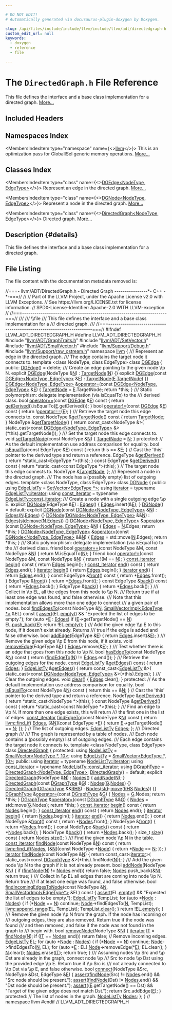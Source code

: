 ```yaml
---

# DO NOT EDIT!
# Automatically generated via docusaurus-plugin-doxygen by Doxygen.

slug: /api/files/include/include/llvm/include/llvm/adt/directedgraph-h
custom_edit_url: null
keywords:
  - doxygen
  - reference
  - file

---
```





# The `DirectedGraph.h` File Reference

<DoxygenPage pluginConfig={pluginConfig}>

This file defines the interface and a base class implementation for a directed graph. <a href="#details">More...</a>

## Included Headers

<IncludesList>
<IncludesListItem
  filePath="llvm/ADT/GraphTraits.h"
  permalink="/docs/api/files/include/include/llvm/include/llvm/adt/graphtraits-h"
  isLocal="true" />
<IncludesListItem
  filePath="llvm/ADT/SetVector.h"
  permalink="/docs/api/files/include/include/llvm/include/llvm/adt/setvector-h"
  isLocal="true" />
<IncludesListItem
  filePath="llvm/ADT/SmallVector.h"
  permalink="/docs/api/files/include/include/llvm/include/llvm/adt/smallvector-h"
  isLocal="true" />
<IncludesListItem
  filePath="llvm/Support/Debug.h"
  permalink="/docs/api/files/include/include/llvm/include/llvm/support/debug-h"
  isLocal="true" />
<IncludesListItem
  filePath="llvm/Support/raw_ostream.h"
  permalink="/docs/api/files/include/include/llvm/include/llvm/support/raw-ostream-h"
  isLocal="true" />
</IncludesList>

## Namespaces Index

<MembersIndex>

<MembersIndexItem
  type="namespace"
  name={<><a href="/docs/api/namespaces/llvm">llvm</a></>}>
This is an optimization pass for GlobalISel generic memory operations. <a href="/docs/api/namespaces/llvm/#details">More...</a>
</MembersIndexItem>

</MembersIndex>

## Classes Index

<MembersIndex>

<MembersIndexItem
  type="class"
  name={<><a href="/docs/api/classes/llvm/dgedge">DGEdge&lt;NodeType, EdgeType&gt;</a></>}>
Represent an edge in the directed graph. <a href="/docs/api/classes/llvm/dgedge/#details">More...</a>
</MembersIndexItem>

<MembersIndexItem
  type="class"
  name={<><a href="/docs/api/classes/llvm/dgnode">DGNode&lt;NodeType, EdgeType&gt;</a></>}>
Represent a node in the directed graph. <a href="/docs/api/classes/llvm/dgnode/#details">More...</a>
</MembersIndexItem>

<MembersIndexItem
  type="class"
  name={<><a href="/docs/api/classes/llvm/directedgraph">DirectedGraph&lt;NodeType, EdgeType&gt;</a></>}>
Directed graph. <a href="/docs/api/classes/llvm/directedgraph/#details">More...</a>
</MembersIndexItem>

</MembersIndex>

## Description {#details}

This file defines the interface and a base class implementation for a directed graph.

## File Listing

The file content with the documentation metadata removed is:

<ProgramListing>

<Link id="l00001" /><CodeLine lineNumber="1"><Highlight kind="comment">//===- llvm/ADT/DirectedGraph.h - Directed Graph ----------------&#42;- C++ -&#42;-===//</Highlight><Highlight kind="normal"></Highlight></CodeLine>
<Link id="l00002" /><CodeLine lineNumber="2"><Highlight kind="normal"></Highlight><Highlight kind="comment">//</Highlight><Highlight kind="normal"></Highlight></CodeLine>
<Link id="l00003" /><CodeLine lineNumber="3"><Highlight kind="normal"></Highlight><Highlight kind="comment">// Part of the LLVM Project, under the Apache License v2.0 with LLVM Exceptions.</Highlight><Highlight kind="normal"></Highlight></CodeLine>
<Link id="l00004" /><CodeLine lineNumber="4"><Highlight kind="normal"></Highlight><Highlight kind="comment">// See https://llvm.org/LICENSE.txt for license information.</Highlight><Highlight kind="normal"></Highlight></CodeLine>
<Link id="l00005" /><CodeLine lineNumber="5"><Highlight kind="normal"></Highlight><Highlight kind="comment">// SPDX-License-Identifier: Apache-2.0 WITH LLVM-exception</Highlight><Highlight kind="normal"></Highlight></CodeLine>
<Link id="l00006" /><CodeLine lineNumber="6"><Highlight kind="normal"></Highlight><Highlight kind="comment">//</Highlight><Highlight kind="normal"></Highlight></CodeLine>
<Link id="l00007" /><CodeLine lineNumber="7"><Highlight kind="normal"></Highlight><Highlight kind="comment">//===----------------------------------------------------------------------===//</Highlight><Highlight kind="comment"></Highlight></CodeLine>
<Link id="l00008" /><CodeLine lineNumber="8"><Highlight kind="comment">///</Highlight></CodeLine>
<Link id="l00009" /><CodeLine lineNumber="9"><Highlight kind="comment">/// \\file</Highlight></CodeLine>
<Link id="l00010" /><CodeLine lineNumber="10"><Highlight kind="comment">/// This file defines the interface and a base class implementation for a</Highlight></CodeLine>
<Link id="l00011" /><CodeLine lineNumber="11"><Highlight kind="comment">/// directed graph.</Highlight></CodeLine>
<Link id="l00012" /><CodeLine lineNumber="12"><Highlight kind="comment">///</Highlight><Highlight kind="normal"></Highlight></CodeLine>
<Link id="l00013" /><CodeLine lineNumber="13"><Highlight kind="normal"></Highlight><Highlight kind="comment">//===----------------------------------------------------------------------===//</Highlight><Highlight kind="normal"></Highlight></CodeLine>
<Link id="l00014" /><CodeLine lineNumber="14"><Highlight kind="normal"></Highlight></CodeLine>
<Link id="l00015" /><CodeLine lineNumber="15"><Highlight kind="normal"></Highlight><Highlight kind="preprocessor">#ifndef LLVM&#95;ADT&#95;DIRECTEDGRAPH&#95;H</Highlight><Highlight kind="normal"></Highlight></CodeLine>
<Link id="l00016" /><CodeLine lineNumber="16"><Highlight kind="normal"></Highlight><Highlight kind="preprocessor">#define LLVM&#95;ADT&#95;DIRECTEDGRAPH&#95;H</Highlight><Highlight kind="normal"></Highlight></CodeLine>
<Link id="l00017" /><CodeLine lineNumber="17"><Highlight kind="normal"></Highlight></CodeLine>
<Link id="l00018" /><CodeLine lineNumber="18"><Highlight kind="normal"></Highlight><Highlight kind="preprocessor">#include &quot;<a href="/docs/api/files/include/include/llvm/include/llvm/adt/graphtraits-h">llvm/ADT/GraphTraits.h</a>&quot;</Highlight><Highlight kind="normal"></Highlight></CodeLine>
<Link id="l00019" /><CodeLine lineNumber="19"><Highlight kind="normal"></Highlight><Highlight kind="preprocessor">#include &quot;<a href="/docs/api/files/include/include/llvm/include/llvm/adt/setvector-h">llvm/ADT/SetVector.h</a>&quot;</Highlight><Highlight kind="normal"></Highlight></CodeLine>
<Link id="l00020" /><CodeLine lineNumber="20"><Highlight kind="normal"></Highlight><Highlight kind="preprocessor">#include &quot;<a href="/docs/api/files/include/include/llvm/include/llvm/adt/smallvector-h">llvm/ADT/SmallVector.h</a>&quot;</Highlight><Highlight kind="normal"></Highlight></CodeLine>
<Link id="l00021" /><CodeLine lineNumber="21"><Highlight kind="normal"></Highlight><Highlight kind="preprocessor">#include &quot;<a href="/docs/api/files/include/include/llvm/include/llvm/support/debug-h">llvm/Support/Debug.h</a>&quot;</Highlight><Highlight kind="normal"></Highlight></CodeLine>
<Link id="l00022" /><CodeLine lineNumber="22"><Highlight kind="normal"></Highlight><Highlight kind="preprocessor">#include &quot;<a href="/docs/api/files/include/include/llvm/include/llvm/support/raw-ostream-h">llvm/Support/raw&#95;ostream.h</a>&quot;</Highlight><Highlight kind="normal"></Highlight></CodeLine>
<Link id="l00023" /><CodeLine lineNumber="23"><Highlight kind="normal"></Highlight></CodeLine>
<Link id="l00024" /><CodeLine lineNumber="24"><Highlight kind="normal"></Highlight><Highlight kind="keyword">namespace </Highlight><Highlight kind="normal"><a href="/docs/api/namespaces/llvm">llvm</a> &#123;</Highlight></CodeLine>
<Link id="l00025" /><CodeLine lineNumber="25"><Highlight kind="normal"></Highlight><Highlight kind="comment"></Highlight></CodeLine>
<Link id="l00026" /><CodeLine lineNumber="26"><Highlight kind="comment">/// Represent an edge in the directed graph.</Highlight></CodeLine>
<Link id="l00027" /><CodeLine lineNumber="27"><Highlight kind="comment">/// The edge contains the target node it connects to.</Highlight><Highlight kind="normal"></Highlight></CodeLine>
<Link id="l00028" /><CodeLine lineNumber="28" lineLink="/docs/api/classes/llvm/dgedge"><Highlight kind="normal"></Highlight><Highlight kind="keyword">template</Highlight><Highlight kind="normal"> &lt;</Highlight><Highlight kind="keyword">class</Highlight><Highlight kind="normal"> NodeType, </Highlight><Highlight kind="keyword">class</Highlight><Highlight kind="normal"> EdgeType&gt; </Highlight><Highlight kind="keyword">class </Highlight><Highlight kind="normal"><a href="/docs/api/classes/llvm/dgedge/#a177295bb7817aea1d4f348677faf172e">DGEdge</a> &#123;</Highlight></CodeLine>
<Link id="l00029" /><CodeLine lineNumber="29"><Highlight kind="normal"></Highlight><Highlight kind="keyword">public</Highlight><Highlight kind="normal">:</Highlight></CodeLine>
<Link id="l00030" /><CodeLine lineNumber="30" lineLink="/docs/api/classes/llvm/dgedge/#a177295bb7817aea1d4f348677faf172e"><Highlight kind="normal">  <a href="/docs/api/classes/llvm/dgedge/#a177295bb7817aea1d4f348677faf172e">DGEdge</a>() = </Highlight><Highlight kind="keyword">delete</Highlight><Highlight kind="normal">;</Highlight><Highlight kind="comment"></Highlight></CodeLine>
<Link id="l00031" /><CodeLine lineNumber="31"><Highlight kind="comment">  /// Create an edge pointing to the given node \\p N.</Highlight><Highlight kind="normal"></Highlight></CodeLine>
<Link id="l00032" /><CodeLine lineNumber="32" lineLink="/docs/api/classes/llvm/dgedge/#a12f5e07ec69a17be74aef6795313a059"><Highlight kind="normal">  </Highlight><Highlight kind="keyword">explicit</Highlight><Highlight kind="normal"> <a href="/docs/api/classes/llvm/dgedge/#a12f5e07ec69a17be74aef6795313a059">DGEdge</a>(NodeType &amp;<a href="/docs/api/files/lib/lib/support/regcomp-c/#a0240ac851181b84ac374872dc5434ee4">N</a>) : <a href="/docs/api/classes/llvm/dgedge/#af3fbc6b715e6a343758c5359d11b3b95">TargetNode</a>(<a href="/docs/api/files/lib/lib/support/regcomp-c/#a0240ac851181b84ac374872dc5434ee4">N</a>) &#123;&#125;</Highlight></CodeLine>
<Link id="l00033" /><CodeLine lineNumber="33" lineLink="/docs/api/classes/llvm/dgedge/#ae20f6da8e96b64d5e054a45b7f6bba78"><Highlight kind="normal">  </Highlight><Highlight kind="keyword">explicit</Highlight><Highlight kind="normal"> <a href="/docs/api/classes/llvm/dgedge/#ae20f6da8e96b64d5e054a45b7f6bba78">DGEdge</a>(</Highlight><Highlight kind="keyword">const</Highlight><Highlight kind="normal"> <a href="/docs/api/classes/llvm/dgedge/#a177295bb7817aea1d4f348677faf172e">DGEdge&lt;NodeType, EdgeType&gt;</a> &amp;<a href="/docs/api/files/lib/lib/ir/builtingcs-cpp/#abb2b3a60ccc38a28239e19a1646e0c8a">E</a>)</Highlight></CodeLine>
<Link id="l00034" /><CodeLine lineNumber="34"><Highlight kind="normal">      : <a href="/docs/api/classes/llvm/dgedge/#af3fbc6b715e6a343758c5359d11b3b95">TargetNode</a>(<a href="/docs/api/files/lib/lib/ir/builtingcs-cpp/#abb2b3a60ccc38a28239e19a1646e0c8a">E</a>.<a href="/docs/api/classes/llvm/dgedge/#af3fbc6b715e6a343758c5359d11b3b95">TargetNode</a>) &#123;&#125;</Highlight></CodeLine>
<Link id="l00035" /><CodeLine lineNumber="35" lineLink="/docs/api/classes/llvm/dgedge/#aef2e9b52c86e35ca9ac83c8f7d1adeb7"><Highlight kind="normal">  <a href="/docs/api/classes/llvm/dgedge/#a177295bb7817aea1d4f348677faf172e">DGEdge&lt;NodeType, EdgeType&gt;</a> &amp;<a href="/docs/api/classes/llvm/dgedge/#aef2e9b52c86e35ca9ac83c8f7d1adeb7">operator=</a>(</Highlight><Highlight kind="keyword">const</Highlight><Highlight kind="normal"> <a href="/docs/api/classes/llvm/dgedge/#a177295bb7817aea1d4f348677faf172e">DGEdge&lt;NodeType, EdgeType&gt;</a> &amp;<a href="/docs/api/files/lib/lib/ir/builtingcs-cpp/#abb2b3a60ccc38a28239e19a1646e0c8a">E</a>) &#123;</Highlight></CodeLine>
<Link id="l00036" /><CodeLine lineNumber="36"><Highlight kind="normal">    <a href="/docs/api/classes/llvm/dgedge/#af3fbc6b715e6a343758c5359d11b3b95">TargetNode</a> = <a href="/docs/api/files/lib/lib/ir/builtingcs-cpp/#abb2b3a60ccc38a28239e19a1646e0c8a">E</a>.TargetNode;</Highlight></CodeLine>
<Link id="l00037" /><CodeLine lineNumber="37"><Highlight kind="normal">    </Highlight><Highlight kind="keywordflow">return</Highlight><Highlight kind="normal"> &#42;</Highlight><Highlight kind="keyword">this</Highlight><Highlight kind="normal">;</Highlight></CodeLine>
<Link id="l00038" /><CodeLine lineNumber="38"><Highlight kind="normal">  &#125;</Highlight></CodeLine>
<Link id="l00039" /><CodeLine lineNumber="39"><Highlight kind="normal"></Highlight><Highlight kind="comment"></Highlight></CodeLine>
<Link id="l00040" /><CodeLine lineNumber="40"><Highlight kind="comment">  /// Static polymorphism: delegate implementation (via isEqualTo) to the</Highlight></CodeLine>
<Link id="l00041" /><CodeLine lineNumber="41"><Highlight kind="comment">  /// derived class.</Highlight><Highlight kind="normal"></Highlight></CodeLine>
<Link id="l00042" /><CodeLine lineNumber="42" lineLink="/docs/api/classes/llvm/dgedge/#a33b5e42bd4073892fc868166dc9de4d6"><Highlight kind="normal">  </Highlight><Highlight kind="keywordtype">bool</Highlight><Highlight kind="normal"> <a href="/docs/api/classes/llvm/dgedge/#a33b5e42bd4073892fc868166dc9de4d6">operator==</a>(</Highlight><Highlight kind="keyword">const</Highlight><Highlight kind="normal"> <a href="/docs/api/classes/llvm/dgedge/#a177295bb7817aea1d4f348677faf172e">DGEdge</a> &amp;<a href="/docs/api/files/lib/lib/ir/builtingcs-cpp/#abb2b3a60ccc38a28239e19a1646e0c8a">E</a>)</Highlight><Highlight kind="keyword"> const </Highlight><Highlight kind="normal">&#123;</Highlight></CodeLine>
<Link id="l00043" /><CodeLine lineNumber="43"><Highlight kind="normal">    </Highlight><Highlight kind="keywordflow">return</Highlight><Highlight kind="normal"> <a href="/docs/api/classes/llvm/dgedge/#a71c150e19d9cd4949ff75315ce57a9bf">getDerived</a>().isEqualTo(<a href="/docs/api/files/lib/lib/ir/builtingcs-cpp/#abb2b3a60ccc38a28239e19a1646e0c8a">E</a>.getDerived());</Highlight></CodeLine>
<Link id="l00044" /><CodeLine lineNumber="44"><Highlight kind="normal">  &#125;</Highlight></CodeLine>
<Link id="l00045" /><CodeLine lineNumber="45" lineLink="/docs/api/classes/llvm/dgedge/#a61c365a622078c69493068799a759a12"><Highlight kind="normal">  </Highlight><Highlight kind="keywordtype">bool</Highlight><Highlight kind="normal"> <a href="/docs/api/classes/llvm/dgedge/#a61c365a622078c69493068799a759a12">operator!=</a>(</Highlight><Highlight kind="keyword">const</Highlight><Highlight kind="normal"> <a href="/docs/api/classes/llvm/dgedge/#a177295bb7817aea1d4f348677faf172e">DGEdge</a> &amp;<a href="/docs/api/files/lib/lib/ir/builtingcs-cpp/#abb2b3a60ccc38a28239e19a1646e0c8a">E</a>)</Highlight><Highlight kind="keyword"> const </Highlight><Highlight kind="normal">&#123; </Highlight><Highlight kind="keywordflow">return</Highlight><Highlight kind="normal"> !<a href="/docs/api/classes/llvm/dgedge/#a33b5e42bd4073892fc868166dc9de4d6">operator==</a>(<a href="/docs/api/files/lib/lib/ir/builtingcs-cpp/#abb2b3a60ccc38a28239e19a1646e0c8a">E</a>); &#125;</Highlight></CodeLine>
<Link id="l00046" /><CodeLine lineNumber="46"><Highlight kind="normal"></Highlight><Highlight kind="comment"></Highlight></CodeLine>
<Link id="l00047" /><CodeLine lineNumber="47"><Highlight kind="comment">  /// Retrieve the target node this edge connects to.</Highlight><Highlight kind="normal"></Highlight></CodeLine>
<Link id="l00048" /><CodeLine lineNumber="48" lineLink="/docs/api/classes/llvm/dgedge/#a8455b66c2ed8311421b4168986a83f42"><Highlight kind="normal">  </Highlight><Highlight kind="keyword">const</Highlight><Highlight kind="normal"> NodeType &amp;<a href="/docs/api/classes/llvm/dgedge/#a8455b66c2ed8311421b4168986a83f42">getTargetNode</a>()</Highlight><Highlight kind="keyword"> const </Highlight><Highlight kind="normal">&#123; </Highlight><Highlight kind="keywordflow">return</Highlight><Highlight kind="normal"> <a href="/docs/api/classes/llvm/dgedge/#af3fbc6b715e6a343758c5359d11b3b95">TargetNode</a>; &#125;</Highlight></CodeLine>
<Link id="l00049" /><CodeLine lineNumber="49" lineLink="/docs/api/classes/llvm/dgedge/#abd05f0250fc937a188f2bd6b97e0d59d"><Highlight kind="normal">  NodeType &amp;<a href="/docs/api/classes/llvm/dgedge/#abd05f0250fc937a188f2bd6b97e0d59d">getTargetNode</a>() &#123;</Highlight></CodeLine>
<Link id="l00050" /><CodeLine lineNumber="50"><Highlight kind="normal">    </Highlight><Highlight kind="keywordflow">return</Highlight><Highlight kind="normal"> </Highlight><Highlight kind="keyword">const&#95;cast&lt;</Highlight><Highlight kind="normal">NodeType &amp;</Highlight><Highlight kind="keyword">&gt;</Highlight><Highlight kind="normal">(</Highlight></CodeLine>
<Link id="l00051" /><CodeLine lineNumber="51"><Highlight kind="normal">        </Highlight><Highlight kind="keyword">static&#95;cast&lt;</Highlight><Highlight kind="keyword">const </Highlight><Highlight kind="normal"><a href="/docs/api/classes/llvm/dgedge/#a177295bb7817aea1d4f348677faf172e">DGEdge&lt;NodeType, EdgeType&gt;</a> &amp;</Highlight><Highlight kind="keyword">&gt;</Highlight><Highlight kind="normal">(&#42;this).getTargetNode());</Highlight></CodeLine>
<Link id="l00052" /><CodeLine lineNumber="52"><Highlight kind="normal">  &#125;</Highlight></CodeLine>
<Link id="l00053" /><CodeLine lineNumber="53"><Highlight kind="normal"></Highlight><Highlight kind="comment"></Highlight></CodeLine>
<Link id="l00054" /><CodeLine lineNumber="54"><Highlight kind="comment">  /// Set the target node this edge connects to.</Highlight><Highlight kind="normal"></Highlight></CodeLine>
<Link id="l00055" /><CodeLine lineNumber="55" lineLink="/docs/api/classes/llvm/dgedge/#adcd9ba052310baee6e5b510bbadd5d74"><Highlight kind="normal">  </Highlight><Highlight kind="keywordtype">void</Highlight><Highlight kind="normal"> <a href="/docs/api/classes/llvm/dgedge/#adcd9ba052310baee6e5b510bbadd5d74">setTargetNode</a>(</Highlight><Highlight kind="keyword">const</Highlight><Highlight kind="normal"> NodeType &amp;<a href="/docs/api/files/lib/lib/support/regcomp-c/#a0240ac851181b84ac374872dc5434ee4">N</a>) &#123; <a href="/docs/api/classes/llvm/dgedge/#af3fbc6b715e6a343758c5359d11b3b95">TargetNode</a> = <a href="/docs/api/files/lib/lib/support/regcomp-c/#a0240ac851181b84ac374872dc5434ee4">N</a>; &#125;</Highlight></CodeLine>
<Link id="l00056" /><CodeLine lineNumber="56"><Highlight kind="normal"></Highlight></CodeLine>
<Link id="l00057" /><CodeLine lineNumber="57"><Highlight kind="normal"></Highlight><Highlight kind="keyword">protected</Highlight><Highlight kind="normal">:</Highlight></CodeLine>
<Link id="l00058" /><CodeLine lineNumber="58"><Highlight kind="normal">  </Highlight><Highlight kind="comment">// As the default implementation use address comparison for equality.</Highlight><Highlight kind="normal"></Highlight></CodeLine>
<Link id="l00059" /><CodeLine lineNumber="59" lineLink="/docs/api/classes/llvm/dgedge/#adfe56c7f2a3c9d5f3e605f2448c433d5"><Highlight kind="normal">  </Highlight><Highlight kind="keywordtype">bool</Highlight><Highlight kind="normal"> <a href="/docs/api/classes/llvm/dgedge/#adfe56c7f2a3c9d5f3e605f2448c433d5">isEqualTo</a>(</Highlight><Highlight kind="keyword">const</Highlight><Highlight kind="normal"> EdgeType &amp;<a href="/docs/api/files/lib/lib/ir/builtingcs-cpp/#abb2b3a60ccc38a28239e19a1646e0c8a">E</a>)</Highlight><Highlight kind="keyword"> const </Highlight><Highlight kind="normal">&#123; </Highlight><Highlight kind="keywordflow">return</Highlight><Highlight kind="normal"> </Highlight><Highlight kind="keyword">this</Highlight><Highlight kind="normal"> == &amp;<a href="/docs/api/files/lib/lib/ir/builtingcs-cpp/#abb2b3a60ccc38a28239e19a1646e0c8a">E</a>; &#125;</Highlight></CodeLine>
<Link id="l00060" /><CodeLine lineNumber="60"><Highlight kind="normal"></Highlight></CodeLine>
<Link id="l00061" /><CodeLine lineNumber="61"><Highlight kind="normal">  </Highlight><Highlight kind="comment">// Cast the &#39;this&#39; pointer to the derived type and return a reference.</Highlight><Highlight kind="normal"></Highlight></CodeLine>
<Link id="l00062" /><CodeLine lineNumber="62" lineLink="/docs/api/classes/llvm/dgedge/#a71c150e19d9cd4949ff75315ce57a9bf"><Highlight kind="normal">  EdgeType &amp;<a href="/docs/api/classes/llvm/dgedge/#a71c150e19d9cd4949ff75315ce57a9bf">getDerived</a>() &#123; </Highlight><Highlight kind="keywordflow">return</Highlight><Highlight kind="normal"> &#42;</Highlight><Highlight kind="keyword">static&#95;cast&lt;</Highlight><Highlight kind="normal">EdgeType &#42;</Highlight><Highlight kind="keyword">&gt;</Highlight><Highlight kind="normal">(</Highlight><Highlight kind="keyword">this</Highlight><Highlight kind="normal">); &#125;</Highlight></CodeLine>
<Link id="l00063" /><CodeLine lineNumber="63" lineLink="/docs/api/classes/llvm/dgedge/#a7d288930222f1e945299e1cf09145ac3"><Highlight kind="normal">  </Highlight><Highlight kind="keyword">const</Highlight><Highlight kind="normal"> EdgeType &amp;<a href="/docs/api/classes/llvm/dgedge/#a7d288930222f1e945299e1cf09145ac3">getDerived</a>()</Highlight><Highlight kind="keyword"> const </Highlight><Highlight kind="normal">&#123;</Highlight></CodeLine>
<Link id="l00064" /><CodeLine lineNumber="64"><Highlight kind="normal">    </Highlight><Highlight kind="keywordflow">return</Highlight><Highlight kind="normal"> &#42;</Highlight><Highlight kind="keyword">static&#95;cast&lt;</Highlight><Highlight kind="keyword">const </Highlight><Highlight kind="normal">EdgeType &#42;</Highlight><Highlight kind="keyword">&gt;</Highlight><Highlight kind="normal">(</Highlight><Highlight kind="keyword">this</Highlight><Highlight kind="normal">);</Highlight></CodeLine>
<Link id="l00065" /><CodeLine lineNumber="65"><Highlight kind="normal">  &#125;</Highlight></CodeLine>
<Link id="l00066" /><CodeLine lineNumber="66"><Highlight kind="normal"></Highlight></CodeLine>
<Link id="l00067" /><CodeLine lineNumber="67"><Highlight kind="normal">  </Highlight><Highlight kind="comment">// The target node this edge connects to.</Highlight><Highlight kind="normal"></Highlight></CodeLine>
<Link id="l00068" /><CodeLine lineNumber="68" lineLink="/docs/api/classes/llvm/dgedge/#af3fbc6b715e6a343758c5359d11b3b95"><Highlight kind="normal">  NodeType &amp;<a href="/docs/api/classes/llvm/dgedge/#af3fbc6b715e6a343758c5359d11b3b95">TargetNode</a>;</Highlight></CodeLine>
<Link id="l00069" /><CodeLine lineNumber="69"><Highlight kind="normal">&#125;;</Highlight></CodeLine>
<Link id="l00070" /><CodeLine lineNumber="70"><Highlight kind="normal"></Highlight><Highlight kind="comment"></Highlight></CodeLine>
<Link id="l00071" /><CodeLine lineNumber="71"><Highlight kind="comment">/// Represent a node in the directed graph.</Highlight></CodeLine>
<Link id="l00072" /><CodeLine lineNumber="72"><Highlight kind="comment">/// The node has a (possibly empty) list of outgoing edges.</Highlight><Highlight kind="normal"></Highlight></CodeLine>
<Link id="l00073" /><CodeLine lineNumber="73" lineLink="/docs/api/classes/llvm/dgnode"><Highlight kind="normal"></Highlight><Highlight kind="keyword">template</Highlight><Highlight kind="normal"> &lt;</Highlight><Highlight kind="keyword">class</Highlight><Highlight kind="normal"> NodeType, </Highlight><Highlight kind="keyword">class</Highlight><Highlight kind="normal"> EdgeType&gt; </Highlight><Highlight kind="keyword">class </Highlight><Highlight kind="normal"><a href="/docs/api/classes/llvm/dgnode/#ad3d4b2d488f0f696c27fe9a13c01820d">DGNode</a> &#123;</Highlight></CodeLine>
<Link id="l00074" /><CodeLine lineNumber="74"><Highlight kind="normal"></Highlight><Highlight kind="keyword">public</Highlight><Highlight kind="normal">:</Highlight></CodeLine>
<Link id="l00075" /><CodeLine lineNumber="75" lineLink="/docs/api/classes/llvm/dgnode/#a738e3332357049d354f5b3a6cde0e41b"><Highlight kind="normal">  </Highlight><Highlight kind="keyword">using </Highlight><Highlight kind="normal"><a href="/docs/api/classes/llvm/dgnode/#a738e3332357049d354f5b3a6cde0e41b">EdgeListTy</a> = <a href="/docs/api/classes/llvm/setvector">SetVector&lt;EdgeType &#42;&gt;</a>;</Highlight></CodeLine>
<Link id="l00076" /><CodeLine lineNumber="76" lineLink="/docs/api/classes/llvm/dgnode/#afc2c568806b714dac9a6a3ba0d5841c4"><Highlight kind="normal">  </Highlight><Highlight kind="keyword">using </Highlight><Highlight kind="normal"><a href="/docs/api/classes/llvm/dgnode/#afc2c568806b714dac9a6a3ba0d5841c4">iterator</a> = </Highlight><Highlight kind="keyword">typename</Highlight><Highlight kind="normal"> <a href="/docs/api/classes/llvm/setvector/#a813fd00ac7e5e3261ffe67f9322a5480">EdgeListTy::iterator</a>;</Highlight></CodeLine>
<Link id="l00077" /><CodeLine lineNumber="77" lineLink="/docs/api/classes/llvm/dgnode/#a8487e5a3286ebd7147a6c5de0798d089"><Highlight kind="normal">  </Highlight><Highlight kind="keyword">using </Highlight><Highlight kind="normal"><a href="/docs/api/classes/llvm/dgnode/#a8487e5a3286ebd7147a6c5de0798d089">const&#95;iterator</a> = </Highlight><Highlight kind="keyword">typename</Highlight><Highlight kind="normal"> <a href="/docs/api/classes/llvm/setvector/#a954de16c021e57fb3c8e8143bdb428ca">EdgeListTy::const&#95;iterator</a>;</Highlight></CodeLine>
<Link id="l00078" /><CodeLine lineNumber="78"><Highlight kind="normal"></Highlight><Highlight kind="comment"></Highlight></CodeLine>
<Link id="l00079" /><CodeLine lineNumber="79"><Highlight kind="comment">  /// Create a node with a single outgoing edge \\p E.</Highlight><Highlight kind="normal"></Highlight></CodeLine>
<Link id="l00080" /><CodeLine lineNumber="80" lineLink="/docs/api/classes/llvm/dgnode/#ad3d4b2d488f0f696c27fe9a13c01820d"><Highlight kind="normal">  </Highlight><Highlight kind="keyword">explicit</Highlight><Highlight kind="normal"> <a href="/docs/api/classes/llvm/dgnode/#ad3d4b2d488f0f696c27fe9a13c01820d">DGNode</a>(EdgeType &amp;<a href="/docs/api/files/lib/lib/ir/builtingcs-cpp/#abb2b3a60ccc38a28239e19a1646e0c8a">E</a>) : <a href="/docs/api/classes/llvm/dgnode/#a073b97026b6e575cf0607286a0de13bb">Edges</a>() &#123; <a href="/docs/api/classes/llvm/dgnode/#a073b97026b6e575cf0607286a0de13bb">Edges</a>.insert(&amp;<a href="/docs/api/files/lib/lib/ir/builtingcs-cpp/#abb2b3a60ccc38a28239e19a1646e0c8a">E</a>); &#125;</Highlight></CodeLine>
<Link id="l00081" /><CodeLine lineNumber="81" lineLink="/docs/api/classes/llvm/dgnode/#a44bc25d3ae95ba9371ecaa7df359d475"><Highlight kind="normal">  <a href="/docs/api/classes/llvm/dgnode/#a44bc25d3ae95ba9371ecaa7df359d475">DGNode</a>() = </Highlight><Highlight kind="keywordflow">default</Highlight><Highlight kind="normal">;</Highlight></CodeLine>
<Link id="l00082" /><CodeLine lineNumber="82"><Highlight kind="normal"></Highlight></CodeLine>
<Link id="l00083" /><CodeLine lineNumber="83" lineLink="/docs/api/classes/llvm/dgnode/#aedb1a6d120ba9e76408591a1e6f83cb9"><Highlight kind="normal">  </Highlight><Highlight kind="keyword">explicit</Highlight><Highlight kind="normal"> <a href="/docs/api/classes/llvm/dgnode/#aedb1a6d120ba9e76408591a1e6f83cb9">DGNode</a>(</Highlight><Highlight kind="keyword">const</Highlight><Highlight kind="normal"> <a href="/docs/api/classes/llvm/dgnode/#ad3d4b2d488f0f696c27fe9a13c01820d">DGNode&lt;NodeType, EdgeType&gt;</a> &amp;<a href="/docs/api/files/lib/lib/support/regcomp-c/#a0240ac851181b84ac374872dc5434ee4">N</a>) : <a href="/docs/api/classes/llvm/dgnode/#a073b97026b6e575cf0607286a0de13bb">Edges</a>(<a href="/docs/api/files/lib/lib/support/regcomp-c/#a0240ac851181b84ac374872dc5434ee4">N</a>.<a href="/docs/api/classes/llvm/dgnode/#a073b97026b6e575cf0607286a0de13bb">Edges</a>) &#123;&#125;</Highlight></CodeLine>
<Link id="l00084" /><CodeLine lineNumber="84" lineLink="/docs/api/classes/llvm/dgnode/#a4c9011dc0a51452d86714af40f2c340a"><Highlight kind="normal">  <a href="/docs/api/classes/llvm/dgnode/#a4c9011dc0a51452d86714af40f2c340a">DGNode</a>(<a href="/docs/api/classes/llvm/dgnode/#ad3d4b2d488f0f696c27fe9a13c01820d">DGNode&lt;NodeType, EdgeType&gt;</a> &amp;&amp;<a href="/docs/api/files/lib/lib/support/regcomp-c/#a0240ac851181b84ac374872dc5434ee4">N</a>) : <a href="/docs/api/classes/llvm/dgnode/#a073b97026b6e575cf0607286a0de13bb">Edges</a>(<a href="/docs/api/namespaces/std">std</a>::<a href="/docs/api/namespaces/llvm/#abfc9c7ecf70f66901e439f7c04ef3dbb">move</a>(<a href="/docs/api/files/lib/lib/support/regcomp-c/#a0240ac851181b84ac374872dc5434ee4">N</a>.<a href="/docs/api/classes/llvm/dgnode/#a073b97026b6e575cf0607286a0de13bb">Edges</a>)) &#123;&#125;</Highlight></CodeLine>
<Link id="l00085" /><CodeLine lineNumber="85"><Highlight kind="normal"></Highlight></CodeLine>
<Link id="l00086" /><CodeLine lineNumber="86" lineLink="/docs/api/classes/llvm/dgnode/#a16f8c40b391815643da5e7ac016241a2"><Highlight kind="normal">  <a href="/docs/api/classes/llvm/dgnode/#ad3d4b2d488f0f696c27fe9a13c01820d">DGNode&lt;NodeType, EdgeType&gt;</a> &amp;<a href="/docs/api/classes/llvm/dgnode/#a16f8c40b391815643da5e7ac016241a2">operator=</a>(</Highlight><Highlight kind="keyword">const</Highlight><Highlight kind="normal"> <a href="/docs/api/classes/llvm/dgnode/#ad3d4b2d488f0f696c27fe9a13c01820d">DGNode&lt;NodeType, EdgeType&gt;</a> &amp;<a href="/docs/api/files/lib/lib/support/regcomp-c/#a0240ac851181b84ac374872dc5434ee4">N</a>) &#123;</Highlight></CodeLine>
<Link id="l00087" /><CodeLine lineNumber="87"><Highlight kind="normal">    <a href="/docs/api/classes/llvm/dgnode/#a073b97026b6e575cf0607286a0de13bb">Edges</a> = <a href="/docs/api/files/lib/lib/support/regcomp-c/#a0240ac851181b84ac374872dc5434ee4">N</a>.Edges;</Highlight></CodeLine>
<Link id="l00088" /><CodeLine lineNumber="88"><Highlight kind="normal">    </Highlight><Highlight kind="keywordflow">return</Highlight><Highlight kind="normal"> &#42;</Highlight><Highlight kind="keyword">this</Highlight><Highlight kind="normal">;</Highlight></CodeLine>
<Link id="l00089" /><CodeLine lineNumber="89"><Highlight kind="normal">  &#125;</Highlight></CodeLine>
<Link id="l00090" /><CodeLine lineNumber="90" lineLink="/docs/api/classes/llvm/dgnode/#afd378959efb1aed1a27eb2d01be1e0e7"><Highlight kind="normal">  <a href="/docs/api/classes/llvm/dgnode/#ad3d4b2d488f0f696c27fe9a13c01820d">DGNode&lt;NodeType, EdgeType&gt;</a> &amp;<a href="/docs/api/classes/llvm/dgnode/#afd378959efb1aed1a27eb2d01be1e0e7">operator=</a>(</Highlight><Highlight kind="keyword">const</Highlight><Highlight kind="normal"> <a href="/docs/api/classes/llvm/dgnode/#ad3d4b2d488f0f696c27fe9a13c01820d">DGNode&lt;NodeType, EdgeType&gt;</a> &amp;&amp;<a href="/docs/api/files/lib/lib/support/regcomp-c/#a0240ac851181b84ac374872dc5434ee4">N</a>) &#123;</Highlight></CodeLine>
<Link id="l00091" /><CodeLine lineNumber="91"><Highlight kind="normal">    <a href="/docs/api/classes/llvm/dgnode/#a073b97026b6e575cf0607286a0de13bb">Edges</a> = std::move(<a href="/docs/api/files/lib/lib/support/regcomp-c/#a0240ac851181b84ac374872dc5434ee4">N</a>.Edges);</Highlight></CodeLine>
<Link id="l00092" /><CodeLine lineNumber="92"><Highlight kind="normal">    </Highlight><Highlight kind="keywordflow">return</Highlight><Highlight kind="normal"> &#42;</Highlight><Highlight kind="keyword">this</Highlight><Highlight kind="normal">;</Highlight></CodeLine>
<Link id="l00093" /><CodeLine lineNumber="93"><Highlight kind="normal">  &#125;</Highlight></CodeLine>
<Link id="l00094" /><CodeLine lineNumber="94"><Highlight kind="normal"></Highlight><Highlight kind="comment"></Highlight></CodeLine>
<Link id="l00095" /><CodeLine lineNumber="95"><Highlight kind="comment">  /// Static polymorphism: delegate implementation (via isEqualTo) to the</Highlight></CodeLine>
<Link id="l00096" /><CodeLine lineNumber="96"><Highlight kind="comment">  /// derived class.</Highlight><Highlight kind="normal"></Highlight></CodeLine>
<Link id="l00097" /><CodeLine lineNumber="97" lineLink="/docs/api/classes/llvm/dgnode/#a239fdd5dd097091dfdc5525304722afb"><Highlight kind="normal">  </Highlight><Highlight kind="keyword">friend</Highlight><Highlight kind="normal"> </Highlight><Highlight kind="keywordtype">bool</Highlight><Highlight kind="normal"> <a href="/docs/api/classes/llvm/dgnode/#a239fdd5dd097091dfdc5525304722afb">operator==</a>(</Highlight><Highlight kind="keyword">const</Highlight><Highlight kind="normal"> NodeType &amp;M, </Highlight><Highlight kind="keyword">const</Highlight><Highlight kind="normal"> NodeType &amp;<a href="/docs/api/files/lib/lib/support/regcomp-c/#a0240ac851181b84ac374872dc5434ee4">N</a>) &#123;</Highlight></CodeLine>
<Link id="l00098" /><CodeLine lineNumber="98"><Highlight kind="normal">    </Highlight><Highlight kind="keywordflow">return</Highlight><Highlight kind="normal"> M.isEqualTo(<a href="/docs/api/files/lib/lib/support/regcomp-c/#a0240ac851181b84ac374872dc5434ee4">N</a>);</Highlight></CodeLine>
<Link id="l00099" /><CodeLine lineNumber="99"><Highlight kind="normal">  &#125;</Highlight></CodeLine>
<Link id="l00100" /><CodeLine lineNumber="100" lineLink="/docs/api/classes/llvm/dgnode/#aef8e8aba1c6a3c420f115fdd778523c1"><Highlight kind="normal">  </Highlight><Highlight kind="keyword">friend</Highlight><Highlight kind="normal"> </Highlight><Highlight kind="keywordtype">bool</Highlight><Highlight kind="normal"> <a href="/docs/api/classes/llvm/dgnode/#aef8e8aba1c6a3c420f115fdd778523c1">operator!=</a>(</Highlight><Highlight kind="keyword">const</Highlight><Highlight kind="normal"> NodeType &amp;M, </Highlight><Highlight kind="keyword">const</Highlight><Highlight kind="normal"> NodeType &amp;<a href="/docs/api/files/lib/lib/support/regcomp-c/#a0240ac851181b84ac374872dc5434ee4">N</a>) &#123;</Highlight></CodeLine>
<Link id="l00101" /><CodeLine lineNumber="101"><Highlight kind="normal">    </Highlight><Highlight kind="keywordflow">return</Highlight><Highlight kind="normal"> !(M == <a href="/docs/api/files/lib/lib/support/regcomp-c/#a0240ac851181b84ac374872dc5434ee4">N</a>);</Highlight></CodeLine>
<Link id="l00102" /><CodeLine lineNumber="102"><Highlight kind="normal">  &#125;</Highlight></CodeLine>
<Link id="l00103" /><CodeLine lineNumber="103"><Highlight kind="normal"></Highlight></CodeLine>
<Link id="l00104" /><CodeLine lineNumber="104" lineLink="/docs/api/classes/llvm/dgnode/#a04b87d2258233a2e8f0d4d623576f5b8"><Highlight kind="normal">  <a href="/docs/api/classes/llvm/dgnode/#a8487e5a3286ebd7147a6c5de0798d089">const&#95;iterator</a> <a href="/docs/api/classes/llvm/dgnode/#a04b87d2258233a2e8f0d4d623576f5b8">begin</a>()</Highlight><Highlight kind="keyword"> const </Highlight><Highlight kind="normal">&#123; </Highlight><Highlight kind="keywordflow">return</Highlight><Highlight kind="normal"> <a href="/docs/api/classes/llvm/dgnode/#a073b97026b6e575cf0607286a0de13bb">Edges</a>.begin(); &#125;</Highlight></CodeLine>
<Link id="l00105" /><CodeLine lineNumber="105" lineLink="/docs/api/classes/llvm/dgnode/#a3f7fca367538b9e0ee83673464199d0f"><Highlight kind="normal">  <a href="/docs/api/classes/llvm/dgnode/#a8487e5a3286ebd7147a6c5de0798d089">const&#95;iterator</a> <a href="/docs/api/classes/llvm/dgnode/#a3f7fca367538b9e0ee83673464199d0f">end</a>()</Highlight><Highlight kind="keyword"> const </Highlight><Highlight kind="normal">&#123; </Highlight><Highlight kind="keywordflow">return</Highlight><Highlight kind="normal"> <a href="/docs/api/classes/llvm/dgnode/#a073b97026b6e575cf0607286a0de13bb">Edges</a>.end(); &#125;</Highlight></CodeLine>
<Link id="l00106" /><CodeLine lineNumber="106" lineLink="/docs/api/classes/llvm/dgnode/#a1a523662ba9a6d4269cd7516db40cd5a"><Highlight kind="normal">  <a href="/docs/api/classes/llvm/dgnode/#afc2c568806b714dac9a6a3ba0d5841c4">iterator</a> <a href="/docs/api/classes/llvm/dgnode/#a1a523662ba9a6d4269cd7516db40cd5a">begin</a>() &#123; </Highlight><Highlight kind="keywordflow">return</Highlight><Highlight kind="normal"> <a href="/docs/api/classes/llvm/dgnode/#a073b97026b6e575cf0607286a0de13bb">Edges</a>.begin(); &#125;</Highlight></CodeLine>
<Link id="l00107" /><CodeLine lineNumber="107" lineLink="/docs/api/classes/llvm/dgnode/#a172865df30e338f972f696feb7cf605c"><Highlight kind="normal">  <a href="/docs/api/classes/llvm/dgnode/#afc2c568806b714dac9a6a3ba0d5841c4">iterator</a> <a href="/docs/api/classes/llvm/dgnode/#a172865df30e338f972f696feb7cf605c">end</a>() &#123; </Highlight><Highlight kind="keywordflow">return</Highlight><Highlight kind="normal"> <a href="/docs/api/classes/llvm/dgnode/#a073b97026b6e575cf0607286a0de13bb">Edges</a>.end(); &#125;</Highlight></CodeLine>
<Link id="l00108" /><CodeLine lineNumber="108" lineLink="/docs/api/classes/llvm/dgnode/#a59b886b78fd3963edb58eb46832ced58"><Highlight kind="normal">  </Highlight><Highlight kind="keyword">const</Highlight><Highlight kind="normal"> EdgeType &amp;<a href="/docs/api/classes/llvm/dgnode/#a59b886b78fd3963edb58eb46832ced58">front</a>()</Highlight><Highlight kind="keyword"> const </Highlight><Highlight kind="normal">&#123; </Highlight><Highlight kind="keywordflow">return</Highlight><Highlight kind="normal"> &#42;<a href="/docs/api/classes/llvm/dgnode/#a073b97026b6e575cf0607286a0de13bb">Edges</a>.front(); &#125;</Highlight></CodeLine>
<Link id="l00109" /><CodeLine lineNumber="109" lineLink="/docs/api/classes/llvm/dgnode/#a5cd0e6f6015770e76dad497a3a82969f"><Highlight kind="normal">  EdgeType &amp;<a href="/docs/api/classes/llvm/dgnode/#a5cd0e6f6015770e76dad497a3a82969f">front</a>() &#123; </Highlight><Highlight kind="keywordflow">return</Highlight><Highlight kind="normal"> &#42;<a href="/docs/api/classes/llvm/dgnode/#a073b97026b6e575cf0607286a0de13bb">Edges</a>.front(); &#125;</Highlight></CodeLine>
<Link id="l00110" /><CodeLine lineNumber="110" lineLink="/docs/api/classes/llvm/dgnode/#a9f1339a66b8569806a230f6c5fbae484"><Highlight kind="normal">  </Highlight><Highlight kind="keyword">const</Highlight><Highlight kind="normal"> EdgeType &amp;<a href="/docs/api/classes/llvm/dgnode/#a9f1339a66b8569806a230f6c5fbae484">back</a>()</Highlight><Highlight kind="keyword"> const </Highlight><Highlight kind="normal">&#123; </Highlight><Highlight kind="keywordflow">return</Highlight><Highlight kind="normal"> &#42;<a href="/docs/api/classes/llvm/dgnode/#a073b97026b6e575cf0607286a0de13bb">Edges</a>.back(); &#125;</Highlight></CodeLine>
<Link id="l00111" /><CodeLine lineNumber="111" lineLink="/docs/api/classes/llvm/dgnode/#abaa17b9ce21d906cad066d5bea9cfd7a"><Highlight kind="normal">  EdgeType &amp;<a href="/docs/api/classes/llvm/dgnode/#abaa17b9ce21d906cad066d5bea9cfd7a">back</a>() &#123; </Highlight><Highlight kind="keywordflow">return</Highlight><Highlight kind="normal"> &#42;<a href="/docs/api/classes/llvm/dgnode/#a073b97026b6e575cf0607286a0de13bb">Edges</a>.back(); &#125;</Highlight></CodeLine>
<Link id="l00112" /><CodeLine lineNumber="112"><Highlight kind="normal"></Highlight><Highlight kind="comment"></Highlight></CodeLine>
<Link id="l00113" /><CodeLine lineNumber="113"><Highlight kind="comment">  /// Collect in \\p EL, all the edges from this node to \\p N.</Highlight></CodeLine>
<Link id="l00114" /><CodeLine lineNumber="114"><Highlight kind="comment">  /// Return true if at least one edge was found, and false otherwise.</Highlight></CodeLine>
<Link id="l00115" /><CodeLine lineNumber="115"><Highlight kind="comment">  /// Note that this implementation allows more than one edge to connect</Highlight></CodeLine>
<Link id="l00116" /><CodeLine lineNumber="116"><Highlight kind="comment">  /// a given pair of nodes.</Highlight><Highlight kind="normal"></Highlight></CodeLine>
<Link id="l00117" /><CodeLine lineNumber="117" lineLink="/docs/api/classes/llvm/dgnode/#a8560da4ee52510bb0b6bec7c71cf2855"><Highlight kind="normal">  </Highlight><Highlight kind="keywordtype">bool</Highlight><Highlight kind="normal"> <a href="/docs/api/classes/llvm/dgnode/#a8560da4ee52510bb0b6bec7c71cf2855">findEdgesTo</a>(</Highlight><Highlight kind="keyword">const</Highlight><Highlight kind="normal"> NodeType &amp;<a href="/docs/api/files/lib/lib/support/regcomp-c/#a0240ac851181b84ac374872dc5434ee4">N</a>, <a href="/docs/api/classes/llvm/smallvectorimpl">SmallVectorImpl&lt;EdgeType &#42;&gt;</a> &amp;EL)</Highlight><Highlight kind="keyword"> const </Highlight><Highlight kind="normal">&#123;</Highlight></CodeLine>
<Link id="l00118" /><CodeLine lineNumber="118"><Highlight kind="normal">    <a href="/docs/api/files/lib/lib/target/lib/target/amdgpu/silowercontrolflow-cpp/#a4868c5d81c5ccc98c47aeab6244346a0">assert</a>(EL.<a href="/docs/api/classes/llvm/smallvectortemplatecommon/#ad9a3c7bc26b130377bbafc170b5f88a2">empty</a>() &amp;&amp; </Highlight><Highlight kind="stringliteral">&quot;Expected the list of edges to be empty.&quot;</Highlight><Highlight kind="normal">);</Highlight></CodeLine>
<Link id="l00119" /><CodeLine lineNumber="119"><Highlight kind="normal">    </Highlight><Highlight kind="keywordflow">for</Highlight><Highlight kind="normal"> (</Highlight><Highlight kind="keyword">auto</Highlight><Highlight kind="normal"> &#42;<a href="/docs/api/files/lib/lib/ir/builtingcs-cpp/#abb2b3a60ccc38a28239e19a1646e0c8a">E</a> : <a href="/docs/api/classes/llvm/dgnode/#a073b97026b6e575cf0607286a0de13bb">Edges</a>)</Highlight></CodeLine>
<Link id="l00120" /><CodeLine lineNumber="120"><Highlight kind="normal">      </Highlight><Highlight kind="keywordflow">if</Highlight><Highlight kind="normal"> (<a href="/docs/api/files/lib/lib/ir/builtingcs-cpp/#abb2b3a60ccc38a28239e19a1646e0c8a">E</a>-&gt;getTargetNode() == <a href="/docs/api/files/lib/lib/support/regcomp-c/#a0240ac851181b84ac374872dc5434ee4">N</a>)</Highlight></CodeLine>
<Link id="l00121" /><CodeLine lineNumber="121"><Highlight kind="normal">        EL.<a href="/docs/api/classes/llvm/smallvectortemplatebase/#af42bfbc067df27c19ee2fc859df58799">push&#95;back</a>(<a href="/docs/api/files/lib/lib/ir/builtingcs-cpp/#abb2b3a60ccc38a28239e19a1646e0c8a">E</a>);</Highlight></CodeLine>
<Link id="l00122" /><CodeLine lineNumber="122"><Highlight kind="normal">    </Highlight><Highlight kind="keywordflow">return</Highlight><Highlight kind="normal"> !EL.<a href="/docs/api/classes/llvm/smallvectortemplatecommon/#ad9a3c7bc26b130377bbafc170b5f88a2">empty</a>();</Highlight></CodeLine>
<Link id="l00123" /><CodeLine lineNumber="123"><Highlight kind="normal">  &#125;</Highlight></CodeLine>
<Link id="l00124" /><CodeLine lineNumber="124"><Highlight kind="normal"></Highlight><Highlight kind="comment"></Highlight></CodeLine>
<Link id="l00125" /><CodeLine lineNumber="125"><Highlight kind="comment">  /// Add the given edge \\p E to this node, if it doesn&#39;t exist already. Returns</Highlight></CodeLine>
<Link id="l00126" /><CodeLine lineNumber="126"><Highlight kind="comment">  /// true if the edge is added and false otherwise.</Highlight><Highlight kind="normal"></Highlight></CodeLine>
<Link id="l00127" /><CodeLine lineNumber="127" lineLink="/docs/api/classes/llvm/dgnode/#a39d7171e8113887142c7c431d2b09a4c"><Highlight kind="normal">  </Highlight><Highlight kind="keywordtype">bool</Highlight><Highlight kind="normal"> <a href="/docs/api/classes/llvm/dgnode/#a39d7171e8113887142c7c431d2b09a4c">addEdge</a>(EdgeType &amp;<a href="/docs/api/files/lib/lib/ir/builtingcs-cpp/#abb2b3a60ccc38a28239e19a1646e0c8a">E</a>) &#123; </Highlight><Highlight kind="keywordflow">return</Highlight><Highlight kind="normal"> <a href="/docs/api/classes/llvm/dgnode/#a073b97026b6e575cf0607286a0de13bb">Edges</a>.insert(&amp;<a href="/docs/api/files/lib/lib/ir/builtingcs-cpp/#abb2b3a60ccc38a28239e19a1646e0c8a">E</a>); &#125;</Highlight></CodeLine>
<Link id="l00128" /><CodeLine lineNumber="128"><Highlight kind="normal"></Highlight><Highlight kind="comment"></Highlight></CodeLine>
<Link id="l00129" /><CodeLine lineNumber="129"><Highlight kind="comment">  /// Remove the given edge \\p E from this node, if it exists.</Highlight><Highlight kind="normal"></Highlight></CodeLine>
<Link id="l00130" /><CodeLine lineNumber="130" lineLink="/docs/api/classes/llvm/dgnode/#a441f3eeb3d9cc2a9c7b3019a8d4d712d"><Highlight kind="normal">  </Highlight><Highlight kind="keywordtype">void</Highlight><Highlight kind="normal"> <a href="/docs/api/classes/llvm/dgnode/#a441f3eeb3d9cc2a9c7b3019a8d4d712d">removeEdge</a>(EdgeType &amp;<a href="/docs/api/files/lib/lib/ir/builtingcs-cpp/#abb2b3a60ccc38a28239e19a1646e0c8a">E</a>) &#123; <a href="/docs/api/classes/llvm/dgnode/#a073b97026b6e575cf0607286a0de13bb">Edges</a>.remove(&amp;<a href="/docs/api/files/lib/lib/ir/builtingcs-cpp/#abb2b3a60ccc38a28239e19a1646e0c8a">E</a>); &#125;</Highlight></CodeLine>
<Link id="l00131" /><CodeLine lineNumber="131"><Highlight kind="normal"></Highlight><Highlight kind="comment"></Highlight></CodeLine>
<Link id="l00132" /><CodeLine lineNumber="132"><Highlight kind="comment">  /// Test whether there is an edge that goes from this node to \\p N.</Highlight><Highlight kind="normal"></Highlight></CodeLine>
<Link id="l00133" /><CodeLine lineNumber="133" lineLink="/docs/api/classes/llvm/dgnode/#acae2ec43dd8e6715a9706107fabb63b3"><Highlight kind="normal">  </Highlight><Highlight kind="keywordtype">bool</Highlight><Highlight kind="normal"> <a href="/docs/api/classes/llvm/dgnode/#acae2ec43dd8e6715a9706107fabb63b3">hasEdgeTo</a>(</Highlight><Highlight kind="keyword">const</Highlight><Highlight kind="normal"> NodeType &amp;<a href="/docs/api/files/lib/lib/support/regcomp-c/#a0240ac851181b84ac374872dc5434ee4">N</a>)</Highlight><Highlight kind="keyword"> const </Highlight><Highlight kind="normal">&#123;</Highlight></CodeLine>
<Link id="l00134" /><CodeLine lineNumber="134"><Highlight kind="normal">    </Highlight><Highlight kind="keywordflow">return</Highlight><Highlight kind="normal"> (<a href="/docs/api/classes/llvm/dgnode/#af1122d7e9c3003452415ccff7939c6d5">findEdgeTo</a>(<a href="/docs/api/files/lib/lib/support/regcomp-c/#a0240ac851181b84ac374872dc5434ee4">N</a>) != <a href="/docs/api/classes/llvm/dgnode/#a073b97026b6e575cf0607286a0de13bb">Edges</a>.end());</Highlight></CodeLine>
<Link id="l00135" /><CodeLine lineNumber="135"><Highlight kind="normal">  &#125;</Highlight></CodeLine>
<Link id="l00136" /><CodeLine lineNumber="136"><Highlight kind="normal"></Highlight><Highlight kind="comment"></Highlight></CodeLine>
<Link id="l00137" /><CodeLine lineNumber="137"><Highlight kind="comment">  /// Retrieve the outgoing edges for the node.</Highlight><Highlight kind="normal"></Highlight></CodeLine>
<Link id="l00138" /><CodeLine lineNumber="138" lineLink="/docs/api/classes/llvm/dgnode/#a88efce38dd7e606d2c755ddfe09750a9"><Highlight kind="normal">  </Highlight><Highlight kind="keyword">const</Highlight><Highlight kind="normal"> <a href="/docs/api/classes/llvm/dgnode/#a738e3332357049d354f5b3a6cde0e41b">EdgeListTy</a> &amp;<a href="/docs/api/classes/llvm/dgnode/#a88efce38dd7e606d2c755ddfe09750a9">getEdges</a>()</Highlight><Highlight kind="keyword"> const </Highlight><Highlight kind="normal">&#123; </Highlight><Highlight kind="keywordflow">return</Highlight><Highlight kind="normal"> <a href="/docs/api/classes/llvm/dgnode/#a073b97026b6e575cf0607286a0de13bb">Edges</a>; &#125;</Highlight></CodeLine>
<Link id="l00139" /><CodeLine lineNumber="139" lineLink="/docs/api/classes/llvm/dgnode/#ae4d3d617bc05ade93494f1c3bb6122ad"><Highlight kind="normal">  <a href="/docs/api/classes/llvm/dgnode/#a738e3332357049d354f5b3a6cde0e41b">EdgeListTy</a> &amp;<a href="/docs/api/classes/llvm/dgnode/#ae4d3d617bc05ade93494f1c3bb6122ad">getEdges</a>() &#123;</Highlight></CodeLine>
<Link id="l00140" /><CodeLine lineNumber="140"><Highlight kind="normal">    </Highlight><Highlight kind="keywordflow">return</Highlight><Highlight kind="normal"> </Highlight><Highlight kind="keyword">const&#95;cast&lt;</Highlight><Highlight kind="normal"><a href="/docs/api/classes/llvm/dgnode/#a738e3332357049d354f5b3a6cde0e41b">EdgeListTy</a> &amp;</Highlight><Highlight kind="keyword">&gt;</Highlight><Highlight kind="normal">(</Highlight></CodeLine>
<Link id="l00141" /><CodeLine lineNumber="141"><Highlight kind="normal">        </Highlight><Highlight kind="keyword">static&#95;cast&lt;</Highlight><Highlight kind="keyword">const </Highlight><Highlight kind="normal"><a href="/docs/api/classes/llvm/dgnode/#ad3d4b2d488f0f696c27fe9a13c01820d">DGNode&lt;NodeType, EdgeType&gt;</a> &amp;</Highlight><Highlight kind="keyword">&gt;</Highlight><Highlight kind="normal">(&#42;this).Edges);</Highlight></CodeLine>
<Link id="l00142" /><CodeLine lineNumber="142"><Highlight kind="normal">  &#125;</Highlight></CodeLine>
<Link id="l00143" /><CodeLine lineNumber="143"><Highlight kind="normal"></Highlight><Highlight kind="comment"></Highlight></CodeLine>
<Link id="l00144" /><CodeLine lineNumber="144"><Highlight kind="comment">  /// Clear the outgoing edges.</Highlight><Highlight kind="normal"></Highlight></CodeLine>
<Link id="l00145" /><CodeLine lineNumber="145" lineLink="/docs/api/classes/llvm/dgnode/#ae1923f7bbd46edeeb9631464194fdd84"><Highlight kind="normal">  </Highlight><Highlight kind="keywordtype">void</Highlight><Highlight kind="normal"> <a href="/docs/api/classes/llvm/dgnode/#ae1923f7bbd46edeeb9631464194fdd84">clear</a>() &#123; <a href="/docs/api/classes/llvm/dgnode/#a073b97026b6e575cf0607286a0de13bb">Edges</a>.clear(); &#125;</Highlight></CodeLine>
<Link id="l00146" /><CodeLine lineNumber="146"><Highlight kind="normal"></Highlight></CodeLine>
<Link id="l00147" /><CodeLine lineNumber="147"><Highlight kind="normal"></Highlight><Highlight kind="keyword">protected</Highlight><Highlight kind="normal">:</Highlight></CodeLine>
<Link id="l00148" /><CodeLine lineNumber="148"><Highlight kind="normal">  </Highlight><Highlight kind="comment">// As the default implementation use address comparison for equality.</Highlight><Highlight kind="normal"></Highlight></CodeLine>
<Link id="l00149" /><CodeLine lineNumber="149" lineLink="/docs/api/classes/llvm/dgnode/#aa16043c4ce9fe32590dd9a1cf9494b2d"><Highlight kind="normal">  </Highlight><Highlight kind="keywordtype">bool</Highlight><Highlight kind="normal"> <a href="/docs/api/classes/llvm/dgnode/#aa16043c4ce9fe32590dd9a1cf9494b2d">isEqualTo</a>(</Highlight><Highlight kind="keyword">const</Highlight><Highlight kind="normal"> NodeType &amp;<a href="/docs/api/files/lib/lib/support/regcomp-c/#a0240ac851181b84ac374872dc5434ee4">N</a>)</Highlight><Highlight kind="keyword"> const </Highlight><Highlight kind="normal">&#123; </Highlight><Highlight kind="keywordflow">return</Highlight><Highlight kind="normal"> </Highlight><Highlight kind="keyword">this</Highlight><Highlight kind="normal"> == &amp;<a href="/docs/api/files/lib/lib/support/regcomp-c/#a0240ac851181b84ac374872dc5434ee4">N</a>; &#125;</Highlight></CodeLine>
<Link id="l00150" /><CodeLine lineNumber="150"><Highlight kind="normal"></Highlight></CodeLine>
<Link id="l00151" /><CodeLine lineNumber="151"><Highlight kind="normal">  </Highlight><Highlight kind="comment">// Cast the &#39;this&#39; pointer to the derived type and return a reference.</Highlight><Highlight kind="normal"></Highlight></CodeLine>
<Link id="l00152" /><CodeLine lineNumber="152" lineLink="/docs/api/classes/llvm/dgnode/#aee2759ebaa9e9a7fb7d8a204c22b059f"><Highlight kind="normal">  NodeType &amp;<a href="/docs/api/classes/llvm/dgnode/#aee2759ebaa9e9a7fb7d8a204c22b059f">getDerived</a>() &#123; </Highlight><Highlight kind="keywordflow">return</Highlight><Highlight kind="normal"> &#42;</Highlight><Highlight kind="keyword">static&#95;cast&lt;</Highlight><Highlight kind="normal">NodeType &#42;</Highlight><Highlight kind="keyword">&gt;</Highlight><Highlight kind="normal">(</Highlight><Highlight kind="keyword">this</Highlight><Highlight kind="normal">); &#125;</Highlight></CodeLine>
<Link id="l00153" /><CodeLine lineNumber="153" lineLink="/docs/api/classes/llvm/dgnode/#ae473997cf73a22022af6a84d535963ad"><Highlight kind="normal">  </Highlight><Highlight kind="keyword">const</Highlight><Highlight kind="normal"> NodeType &amp;<a href="/docs/api/classes/llvm/dgnode/#ae473997cf73a22022af6a84d535963ad">getDerived</a>()</Highlight><Highlight kind="keyword"> const </Highlight><Highlight kind="normal">&#123;</Highlight></CodeLine>
<Link id="l00154" /><CodeLine lineNumber="154"><Highlight kind="normal">    </Highlight><Highlight kind="keywordflow">return</Highlight><Highlight kind="normal"> &#42;</Highlight><Highlight kind="keyword">static&#95;cast&lt;</Highlight><Highlight kind="keyword">const </Highlight><Highlight kind="normal">NodeType &#42;</Highlight><Highlight kind="keyword">&gt;</Highlight><Highlight kind="normal">(</Highlight><Highlight kind="keyword">this</Highlight><Highlight kind="normal">);</Highlight></CodeLine>
<Link id="l00155" /><CodeLine lineNumber="155"><Highlight kind="normal">  &#125;</Highlight></CodeLine>
<Link id="l00156" /><CodeLine lineNumber="156"><Highlight kind="normal"></Highlight><Highlight kind="comment"></Highlight></CodeLine>
<Link id="l00157" /><CodeLine lineNumber="157"><Highlight kind="comment">  /// Find an edge to \\p N. If more than one edge exists, this will return</Highlight></CodeLine>
<Link id="l00158" /><CodeLine lineNumber="158"><Highlight kind="comment">  /// the first one in the list of edges.</Highlight><Highlight kind="normal"></Highlight></CodeLine>
<Link id="l00159" /><CodeLine lineNumber="159" lineLink="/docs/api/classes/llvm/dgnode/#af1122d7e9c3003452415ccff7939c6d5"><Highlight kind="normal">  <a href="/docs/api/classes/llvm/dgnode/#a8487e5a3286ebd7147a6c5de0798d089">const&#95;iterator</a> <a href="/docs/api/classes/llvm/dgnode/#af1122d7e9c3003452415ccff7939c6d5">findEdgeTo</a>(</Highlight><Highlight kind="keyword">const</Highlight><Highlight kind="normal"> NodeType &amp;<a href="/docs/api/files/lib/lib/support/regcomp-c/#a0240ac851181b84ac374872dc5434ee4">N</a>)</Highlight><Highlight kind="keyword"> const </Highlight><Highlight kind="normal">&#123;</Highlight></CodeLine>
<Link id="l00160" /><CodeLine lineNumber="160"><Highlight kind="normal">    </Highlight><Highlight kind="keywordflow">return</Highlight><Highlight kind="normal"> <a href="/docs/api/namespaces/llvm/#ac78c09ae232b2ce188ff590d51e3c268">llvm::find&#95;if</a>(</Highlight></CodeLine>
<Link id="l00161" /><CodeLine lineNumber="161"><Highlight kind="normal">        <a href="/docs/api/classes/llvm/dgnode/#a073b97026b6e575cf0607286a0de13bb">Edges</a>, &#91;&amp;<a href="/docs/api/files/lib/lib/support/regcomp-c/#a0240ac851181b84ac374872dc5434ee4">N</a>&#93;(</Highlight><Highlight kind="keyword">const</Highlight><Highlight kind="normal"> EdgeType &#42;<a href="/docs/api/files/lib/lib/ir/builtingcs-cpp/#abb2b3a60ccc38a28239e19a1646e0c8a">E</a>) &#123; </Highlight><Highlight kind="keywordflow">return</Highlight><Highlight kind="normal"> <a href="/docs/api/files/lib/lib/ir/builtingcs-cpp/#abb2b3a60ccc38a28239e19a1646e0c8a">E</a>-&gt;getTargetNode() == <a href="/docs/api/files/lib/lib/support/regcomp-c/#a0240ac851181b84ac374872dc5434ee4">N</a>; &#125;);</Highlight></CodeLine>
<Link id="l00162" /><CodeLine lineNumber="162"><Highlight kind="normal">  &#125;</Highlight></CodeLine>
<Link id="l00163" /><CodeLine lineNumber="163"><Highlight kind="normal"></Highlight></CodeLine>
<Link id="l00164" /><CodeLine lineNumber="164"><Highlight kind="normal">  </Highlight><Highlight kind="comment">// The list of outgoing edges.</Highlight><Highlight kind="normal"></Highlight></CodeLine>
<Link id="l00165" /><CodeLine lineNumber="165" lineLink="/docs/api/classes/llvm/dgnode/#a073b97026b6e575cf0607286a0de13bb"><Highlight kind="normal">  <a href="/docs/api/classes/llvm/dgnode/#a738e3332357049d354f5b3a6cde0e41b">EdgeListTy</a> <a href="/docs/api/classes/llvm/dgnode/#a073b97026b6e575cf0607286a0de13bb">Edges</a>;</Highlight></CodeLine>
<Link id="l00166" /><CodeLine lineNumber="166"><Highlight kind="normal">&#125;;</Highlight></CodeLine>
<Link id="l00167" /><CodeLine lineNumber="167"><Highlight kind="normal"></Highlight><Highlight kind="comment"></Highlight></CodeLine>
<Link id="l00168" /><CodeLine lineNumber="168"><Highlight kind="comment">/// Directed graph</Highlight></CodeLine>
<Link id="l00169" /><CodeLine lineNumber="169"><Highlight kind="comment">///</Highlight></CodeLine>
<Link id="l00170" /><CodeLine lineNumber="170"><Highlight kind="comment">/// The graph is represented by a table of nodes.</Highlight></CodeLine>
<Link id="l00171" /><CodeLine lineNumber="171"><Highlight kind="comment">/// Each node contains a (possibly empty) list of outgoing edges.</Highlight></CodeLine>
<Link id="l00172" /><CodeLine lineNumber="172"><Highlight kind="comment">/// Each edge contains the target node it connects to.</Highlight><Highlight kind="normal"></Highlight></CodeLine>
<Link id="l00173" /><CodeLine lineNumber="173" lineLink="/docs/api/classes/llvm/directedgraph"><Highlight kind="normal"></Highlight><Highlight kind="keyword">template</Highlight><Highlight kind="normal"> &lt;</Highlight><Highlight kind="keyword">class</Highlight><Highlight kind="normal"> NodeType, </Highlight><Highlight kind="keyword">class</Highlight><Highlight kind="normal"> EdgeType&gt; </Highlight><Highlight kind="keyword">class </Highlight><Highlight kind="normal"><a href="/docs/api/classes/llvm/directedgraph/#a0702aea15e571527a7c8d8e991cf67aa">DirectedGraph</a> &#123;</Highlight></CodeLine>
<Link id="l00174" /><CodeLine lineNumber="174"><Highlight kind="normal"></Highlight><Highlight kind="keyword">protected</Highlight><Highlight kind="normal">:</Highlight></CodeLine>
<Link id="l00175" /><CodeLine lineNumber="175" lineLink="/docs/api/classes/llvm/directedgraph/#a7a09f1993428448a8de6bf9061fd2034"><Highlight kind="normal">  </Highlight><Highlight kind="keyword">using </Highlight><Highlight kind="normal"><a href="/docs/api/classes/llvm/directedgraph/#a7a09f1993428448a8de6bf9061fd2034">NodeListTy</a> = <a href="/docs/api/classes/llvm/smallvector">SmallVector&lt;NodeType &#42;, 10&gt;</a>;</Highlight></CodeLine>
<Link id="l00176" /><CodeLine lineNumber="176" lineLink="/docs/api/classes/llvm/directedgraph/#af6afc6e56fb2d2de2ba5af33d78c86a4"><Highlight kind="normal">  </Highlight><Highlight kind="keyword">using </Highlight><Highlight kind="normal"><a href="/docs/api/classes/llvm/directedgraph/#af6afc6e56fb2d2de2ba5af33d78c86a4">EdgeListTy</a> = <a href="/docs/api/classes/llvm/smallvector">SmallVector&lt;EdgeType &#42;, 10&gt;</a>;</Highlight></CodeLine>
<Link id="l00177" /><CodeLine lineNumber="177"><Highlight kind="normal"></Highlight><Highlight kind="keyword">public</Highlight><Highlight kind="normal">:</Highlight></CodeLine>
<Link id="l00178" /><CodeLine lineNumber="178" lineLink="/docs/api/classes/llvm/directedgraph/#ac534088d4291ab854b63852ef2933a0e"><Highlight kind="normal">  </Highlight><Highlight kind="keyword">using </Highlight><Highlight kind="normal"><a href="/docs/api/classes/llvm/directedgraph/#ac534088d4291ab854b63852ef2933a0e">iterator</a> = </Highlight><Highlight kind="keyword">typename</Highlight><Highlight kind="normal"> <a href="/docs/api/classes/llvm/smallvectortemplatecommon/#a9eae7ba1448d9866beca95a042de2e11">NodeListTy::iterator</a>;</Highlight></CodeLine>
<Link id="l00179" /><CodeLine lineNumber="179" lineLink="/docs/api/classes/llvm/directedgraph/#ae450056d0541a0f2c92e2473ff9af0fd"><Highlight kind="normal">  </Highlight><Highlight kind="keyword">using </Highlight><Highlight kind="normal"><a href="/docs/api/classes/llvm/directedgraph/#ae450056d0541a0f2c92e2473ff9af0fd">const&#95;iterator</a> = </Highlight><Highlight kind="keyword">typename</Highlight><Highlight kind="normal"> <a href="/docs/api/classes/llvm/smallvectortemplatecommon/#aa11b903431c1931920939bac6b5293a2">NodeListTy::const&#95;iterator</a>;</Highlight></CodeLine>
<Link id="l00180" /><CodeLine lineNumber="180" lineLink="/docs/api/classes/llvm/directedgraph/#ae83d0831094229c006eee20c9a5a72a6"><Highlight kind="normal">  </Highlight><Highlight kind="keyword">using </Highlight><Highlight kind="normal"><a href="/docs/api/classes/llvm/directedgraph/#ae83d0831094229c006eee20c9a5a72a6">DGraphType</a> = <a href="/docs/api/classes/llvm/directedgraph/#a0702aea15e571527a7c8d8e991cf67aa">DirectedGraph&lt;NodeType, EdgeType&gt;</a>;</Highlight></CodeLine>
<Link id="l00181" /><CodeLine lineNumber="181"><Highlight kind="normal"></Highlight></CodeLine>
<Link id="l00182" /><CodeLine lineNumber="182" lineLink="/docs/api/classes/llvm/directedgraph/#a0702aea15e571527a7c8d8e991cf67aa"><Highlight kind="normal">  <a href="/docs/api/classes/llvm/directedgraph/#a0702aea15e571527a7c8d8e991cf67aa">DirectedGraph</a>() = </Highlight><Highlight kind="keywordflow">default</Highlight><Highlight kind="normal">;</Highlight></CodeLine>
<Link id="l00183" /><CodeLine lineNumber="183" lineLink="/docs/api/classes/llvm/directedgraph/#af366bb2bb3a0b9a3d598a7ef58a05cd9"><Highlight kind="normal">  </Highlight><Highlight kind="keyword">explicit</Highlight><Highlight kind="normal"> <a href="/docs/api/classes/llvm/directedgraph/#af366bb2bb3a0b9a3d598a7ef58a05cd9">DirectedGraph</a>(NodeType &amp;<a href="/docs/api/files/lib/lib/support/regcomp-c/#a0240ac851181b84ac374872dc5434ee4">N</a>) : <a href="/docs/api/classes/llvm/directedgraph/#a1d87b9ed8fcf69c438b9b82e7e07249f">Nodes</a>() &#123; <a href="/docs/api/classes/llvm/directedgraph/#aee99ddb71edafb342c13876e76e583b6">addNode</a>(<a href="/docs/api/files/lib/lib/support/regcomp-c/#a0240ac851181b84ac374872dc5434ee4">N</a>); &#125;</Highlight></CodeLine>
<Link id="l00184" /><CodeLine lineNumber="184" lineLink="/docs/api/classes/llvm/directedgraph/#afdf2f9523f80ce6f2c2bc3a41eabb1f3"><Highlight kind="normal">  <a href="/docs/api/classes/llvm/directedgraph/#afdf2f9523f80ce6f2c2bc3a41eabb1f3">DirectedGraph</a>(</Highlight><Highlight kind="keyword">const</Highlight><Highlight kind="normal"> <a href="/docs/api/classes/llvm/directedgraph/#ae83d0831094229c006eee20c9a5a72a6">DGraphType</a> &amp;<a href="/docs/api/files/lib/lib/support/md5-cpp/#ad96b7cf3182ce2ba85e5a7a93b12c441">G</a>) : <a href="/docs/api/classes/llvm/directedgraph/#a1d87b9ed8fcf69c438b9b82e7e07249f">Nodes</a>(<a href="/docs/api/files/lib/lib/support/md5-cpp/#ad96b7cf3182ce2ba85e5a7a93b12c441">G</a>.<a href="/docs/api/classes/llvm/directedgraph/#a1d87b9ed8fcf69c438b9b82e7e07249f">Nodes</a>) &#123;&#125;</Highlight></CodeLine>
<Link id="l00185" /><CodeLine lineNumber="185" lineLink="/docs/api/classes/llvm/directedgraph/#ac3926ad81b31b0030b212004f39b48a6"><Highlight kind="normal">  <a href="/docs/api/classes/llvm/directedgraph/#ac3926ad81b31b0030b212004f39b48a6">DirectedGraph</a>(<a href="/docs/api/classes/llvm/directedgraph/#ae83d0831094229c006eee20c9a5a72a6">DGraphType</a> &amp;&amp;<a href="/docs/api/files/lib/lib/target/lib/target/x86/x86partialreduction-cpp/#a87b8bfbbe9d8f7146d7f20a5fb42efd0">RHS</a>) : <a href="/docs/api/classes/llvm/directedgraph/#a1d87b9ed8fcf69c438b9b82e7e07249f">Nodes</a>(<a href="/docs/api/namespaces/std">std</a>::<a href="/docs/api/namespaces/llvm/#abfc9c7ecf70f66901e439f7c04ef3dbb">move</a>(<a href="/docs/api/files/lib/lib/target/lib/target/x86/x86partialreduction-cpp/#a87b8bfbbe9d8f7146d7f20a5fb42efd0">RHS</a>.<a href="/docs/api/classes/llvm/directedgraph/#a1d87b9ed8fcf69c438b9b82e7e07249f">Nodes</a>)) &#123;&#125;</Highlight></CodeLine>
<Link id="l00186" /><CodeLine lineNumber="186" lineLink="/docs/api/classes/llvm/directedgraph/#a7ee052efd18140d0ddd528b107bc7fc3"><Highlight kind="normal">  <a href="/docs/api/classes/llvm/directedgraph/#ae83d0831094229c006eee20c9a5a72a6">DGraphType</a> &amp;<a href="/docs/api/classes/llvm/directedgraph/#a7ee052efd18140d0ddd528b107bc7fc3">operator=</a>(</Highlight><Highlight kind="keyword">const</Highlight><Highlight kind="normal"> <a href="/docs/api/classes/llvm/directedgraph/#ae83d0831094229c006eee20c9a5a72a6">DGraphType</a> &amp;<a href="/docs/api/files/lib/lib/support/md5-cpp/#ad96b7cf3182ce2ba85e5a7a93b12c441">G</a>) &#123;</Highlight></CodeLine>
<Link id="l00187" /><CodeLine lineNumber="187"><Highlight kind="normal">    <a href="/docs/api/classes/llvm/directedgraph/#a1d87b9ed8fcf69c438b9b82e7e07249f">Nodes</a> = <a href="/docs/api/files/lib/lib/support/md5-cpp/#ad96b7cf3182ce2ba85e5a7a93b12c441">G</a>.Nodes;</Highlight></CodeLine>
<Link id="l00188" /><CodeLine lineNumber="188"><Highlight kind="normal">    </Highlight><Highlight kind="keywordflow">return</Highlight><Highlight kind="normal"> &#42;</Highlight><Highlight kind="keyword">this</Highlight><Highlight kind="normal">;</Highlight></CodeLine>
<Link id="l00189" /><CodeLine lineNumber="189"><Highlight kind="normal">  &#125;</Highlight></CodeLine>
<Link id="l00190" /><CodeLine lineNumber="190" lineLink="/docs/api/classes/llvm/directedgraph/#a15db37ef11444b1003a146fe6f981d76"><Highlight kind="normal">  <a href="/docs/api/classes/llvm/directedgraph/#ae83d0831094229c006eee20c9a5a72a6">DGraphType</a> &amp;<a href="/docs/api/classes/llvm/directedgraph/#a15db37ef11444b1003a146fe6f981d76">operator=</a>(</Highlight><Highlight kind="keyword">const</Highlight><Highlight kind="normal"> <a href="/docs/api/classes/llvm/directedgraph/#ae83d0831094229c006eee20c9a5a72a6">DGraphType</a> &amp;&amp;<a href="/docs/api/files/lib/lib/support/md5-cpp/#ad96b7cf3182ce2ba85e5a7a93b12c441">G</a>) &#123;</Highlight></CodeLine>
<Link id="l00191" /><CodeLine lineNumber="191"><Highlight kind="normal">    <a href="/docs/api/classes/llvm/directedgraph/#a1d87b9ed8fcf69c438b9b82e7e07249f">Nodes</a> = std::move(<a href="/docs/api/files/lib/lib/support/md5-cpp/#ad96b7cf3182ce2ba85e5a7a93b12c441">G</a>.Nodes);</Highlight></CodeLine>
<Link id="l00192" /><CodeLine lineNumber="192"><Highlight kind="normal">    </Highlight><Highlight kind="keywordflow">return</Highlight><Highlight kind="normal"> &#42;</Highlight><Highlight kind="keyword">this</Highlight><Highlight kind="normal">;</Highlight></CodeLine>
<Link id="l00193" /><CodeLine lineNumber="193"><Highlight kind="normal">  &#125;</Highlight></CodeLine>
<Link id="l00194" /><CodeLine lineNumber="194"><Highlight kind="normal"></Highlight></CodeLine>
<Link id="l00195" /><CodeLine lineNumber="195" lineLink="/docs/api/classes/llvm/directedgraph/#aa5fdc2ae48087c2151d0ed6308d8b108"><Highlight kind="normal">  <a href="/docs/api/classes/llvm/directedgraph/#ae450056d0541a0f2c92e2473ff9af0fd">const&#95;iterator</a> <a href="/docs/api/classes/llvm/directedgraph/#aa5fdc2ae48087c2151d0ed6308d8b108">begin</a>()</Highlight><Highlight kind="keyword"> const </Highlight><Highlight kind="normal">&#123; </Highlight><Highlight kind="keywordflow">return</Highlight><Highlight kind="normal"> <a href="/docs/api/classes/llvm/directedgraph/#a1d87b9ed8fcf69c438b9b82e7e07249f">Nodes</a>.begin(); &#125;</Highlight></CodeLine>
<Link id="l00196" /><CodeLine lineNumber="196" lineLink="/docs/api/classes/llvm/directedgraph/#ab3c0979fab335e15b513420e0172bc2b"><Highlight kind="normal">  <a href="/docs/api/classes/llvm/directedgraph/#ae450056d0541a0f2c92e2473ff9af0fd">const&#95;iterator</a> <a href="/docs/api/classes/llvm/directedgraph/#ab3c0979fab335e15b513420e0172bc2b">end</a>()</Highlight><Highlight kind="keyword"> const </Highlight><Highlight kind="normal">&#123; </Highlight><Highlight kind="keywordflow">return</Highlight><Highlight kind="normal"> <a href="/docs/api/classes/llvm/directedgraph/#a1d87b9ed8fcf69c438b9b82e7e07249f">Nodes</a>.end(); &#125;</Highlight></CodeLine>
<Link id="l00197" /><CodeLine lineNumber="197" lineLink="/docs/api/classes/llvm/directedgraph/#a27dadbce95ff10d0cb2ef04db532ac23"><Highlight kind="normal">  <a href="/docs/api/classes/llvm/directedgraph/#ac534088d4291ab854b63852ef2933a0e">iterator</a> <a href="/docs/api/classes/llvm/directedgraph/#a27dadbce95ff10d0cb2ef04db532ac23">begin</a>() &#123; </Highlight><Highlight kind="keywordflow">return</Highlight><Highlight kind="normal"> <a href="/docs/api/classes/llvm/directedgraph/#a1d87b9ed8fcf69c438b9b82e7e07249f">Nodes</a>.begin(); &#125;</Highlight></CodeLine>
<Link id="l00198" /><CodeLine lineNumber="198" lineLink="/docs/api/classes/llvm/directedgraph/#a2bcdfd492bbe1bc88f18d8f22ca21f6d"><Highlight kind="normal">  <a href="/docs/api/classes/llvm/directedgraph/#ac534088d4291ab854b63852ef2933a0e">iterator</a> <a href="/docs/api/classes/llvm/directedgraph/#a2bcdfd492bbe1bc88f18d8f22ca21f6d">end</a>() &#123; </Highlight><Highlight kind="keywordflow">return</Highlight><Highlight kind="normal"> <a href="/docs/api/classes/llvm/directedgraph/#a1d87b9ed8fcf69c438b9b82e7e07249f">Nodes</a>.end(); &#125;</Highlight></CodeLine>
<Link id="l00199" /><CodeLine lineNumber="199" lineLink="/docs/api/classes/llvm/directedgraph/#a177554653612aab6bc81185ca4cbb486"><Highlight kind="normal">  </Highlight><Highlight kind="keyword">const</Highlight><Highlight kind="normal"> NodeType &amp;<a href="/docs/api/classes/llvm/directedgraph/#a177554653612aab6bc81185ca4cbb486">front</a>()</Highlight><Highlight kind="keyword"> const </Highlight><Highlight kind="normal">&#123; </Highlight><Highlight kind="keywordflow">return</Highlight><Highlight kind="normal"> &#42;<a href="/docs/api/classes/llvm/directedgraph/#a1d87b9ed8fcf69c438b9b82e7e07249f">Nodes</a>.front(); &#125;</Highlight></CodeLine>
<Link id="l00200" /><CodeLine lineNumber="200" lineLink="/docs/api/classes/llvm/directedgraph/#a5a60ddabb94d5c0af7b8fd1f0c7820ca"><Highlight kind="normal">  NodeType &amp;<a href="/docs/api/classes/llvm/directedgraph/#a5a60ddabb94d5c0af7b8fd1f0c7820ca">front</a>() &#123; </Highlight><Highlight kind="keywordflow">return</Highlight><Highlight kind="normal"> &#42;<a href="/docs/api/classes/llvm/directedgraph/#a1d87b9ed8fcf69c438b9b82e7e07249f">Nodes</a>.front(); &#125;</Highlight></CodeLine>
<Link id="l00201" /><CodeLine lineNumber="201" lineLink="/docs/api/classes/llvm/directedgraph/#a5463e4bf3ca6c89b6da34864d96fb856"><Highlight kind="normal">  </Highlight><Highlight kind="keyword">const</Highlight><Highlight kind="normal"> NodeType &amp;<a href="/docs/api/classes/llvm/directedgraph/#a5463e4bf3ca6c89b6da34864d96fb856">back</a>()</Highlight><Highlight kind="keyword"> const </Highlight><Highlight kind="normal">&#123; </Highlight><Highlight kind="keywordflow">return</Highlight><Highlight kind="normal"> &#42;<a href="/docs/api/classes/llvm/directedgraph/#a1d87b9ed8fcf69c438b9b82e7e07249f">Nodes</a>.back(); &#125;</Highlight></CodeLine>
<Link id="l00202" /><CodeLine lineNumber="202" lineLink="/docs/api/classes/llvm/directedgraph/#a349584d25113989f5f61ebf6095daac2"><Highlight kind="normal">  NodeType &amp;<a href="/docs/api/classes/llvm/directedgraph/#a349584d25113989f5f61ebf6095daac2">back</a>() &#123; </Highlight><Highlight kind="keywordflow">return</Highlight><Highlight kind="normal"> &#42;<a href="/docs/api/classes/llvm/directedgraph/#a1d87b9ed8fcf69c438b9b82e7e07249f">Nodes</a>.back(); &#125;</Highlight></CodeLine>
<Link id="l00203" /><CodeLine lineNumber="203"><Highlight kind="normal"></Highlight></CodeLine>
<Link id="l00204" /><CodeLine lineNumber="204" lineLink="/docs/api/classes/llvm/directedgraph/#a2e0b3a14471573dd16fad10439867b67"><Highlight kind="normal">  </Highlight><Highlight kind="keywordtype">size&#95;t</Highlight><Highlight kind="normal"> <a href="/docs/api/classes/llvm/directedgraph/#a2e0b3a14471573dd16fad10439867b67">size</a>()</Highlight><Highlight kind="keyword"> const </Highlight><Highlight kind="normal">&#123; </Highlight><Highlight kind="keywordflow">return</Highlight><Highlight kind="normal"> <a href="/docs/api/classes/llvm/directedgraph/#a1d87b9ed8fcf69c438b9b82e7e07249f">Nodes</a>.size(); &#125;</Highlight></CodeLine>
<Link id="l00205" /><CodeLine lineNumber="205"><Highlight kind="normal"></Highlight><Highlight kind="comment"></Highlight></CodeLine>
<Link id="l00206" /><CodeLine lineNumber="206"><Highlight kind="comment">  /// Find the given node \\p N in the table.</Highlight><Highlight kind="normal"></Highlight></CodeLine>
<Link id="l00207" /><CodeLine lineNumber="207" lineLink="/docs/api/classes/llvm/directedgraph/#afd2c323f0a073d8d2f7d1fe0d622967e"><Highlight kind="normal">  <a href="/docs/api/classes/llvm/directedgraph/#ae450056d0541a0f2c92e2473ff9af0fd">const&#95;iterator</a> <a href="/docs/api/classes/llvm/directedgraph/#afd2c323f0a073d8d2f7d1fe0d622967e">findNode</a>(</Highlight><Highlight kind="keyword">const</Highlight><Highlight kind="normal"> NodeType &amp;<a href="/docs/api/files/lib/lib/support/regcomp-c/#a0240ac851181b84ac374872dc5434ee4">N</a>)</Highlight><Highlight kind="keyword"> const </Highlight><Highlight kind="normal">&#123;</Highlight></CodeLine>
<Link id="l00208" /><CodeLine lineNumber="208"><Highlight kind="normal">    </Highlight><Highlight kind="keywordflow">return</Highlight><Highlight kind="normal"> <a href="/docs/api/namespaces/llvm/#ac78c09ae232b2ce188ff590d51e3c268">llvm::find&#95;if</a>(<a href="/docs/api/classes/llvm/directedgraph/#a1d87b9ed8fcf69c438b9b82e7e07249f">Nodes</a>,</Highlight></CodeLine>
<Link id="l00209" /><CodeLine lineNumber="209"><Highlight kind="normal">                         &#91;&amp;<a href="/docs/api/files/lib/lib/support/regcomp-c/#a0240ac851181b84ac374872dc5434ee4">N</a>&#93;(</Highlight><Highlight kind="keyword">const</Highlight><Highlight kind="normal"> NodeType &#42;<a href="/docs/api/classes/node">Node</a>) &#123; </Highlight><Highlight kind="keywordflow">return</Highlight><Highlight kind="normal"> &#42;<a href="/docs/api/classes/node">Node</a> == <a href="/docs/api/files/lib/lib/support/regcomp-c/#a0240ac851181b84ac374872dc5434ee4">N</a>; &#125;);</Highlight></CodeLine>
<Link id="l00210" /><CodeLine lineNumber="210"><Highlight kind="normal">  &#125;</Highlight></CodeLine>
<Link id="l00211" /><CodeLine lineNumber="211" lineLink="/docs/api/classes/llvm/directedgraph/#af8701256ecdf4d3b262d725798e38426"><Highlight kind="normal">  <a href="/docs/api/classes/llvm/directedgraph/#ac534088d4291ab854b63852ef2933a0e">iterator</a> <a href="/docs/api/classes/llvm/directedgraph/#af8701256ecdf4d3b262d725798e38426">findNode</a>(</Highlight><Highlight kind="keyword">const</Highlight><Highlight kind="normal"> NodeType &amp;<a href="/docs/api/files/lib/lib/support/regcomp-c/#a0240ac851181b84ac374872dc5434ee4">N</a>) &#123;</Highlight></CodeLine>
<Link id="l00212" /><CodeLine lineNumber="212"><Highlight kind="normal">    </Highlight><Highlight kind="keywordflow">return</Highlight><Highlight kind="normal"> </Highlight><Highlight kind="keyword">const&#95;cast&lt;</Highlight><Highlight kind="normal"><a href="/docs/api/classes/llvm/directedgraph/#ac534088d4291ab854b63852ef2933a0e">iterator</a></Highlight><Highlight kind="keyword">&gt;</Highlight><Highlight kind="normal">(</Highlight></CodeLine>
<Link id="l00213" /><CodeLine lineNumber="213"><Highlight kind="normal">        </Highlight><Highlight kind="keyword">static&#95;cast&lt;</Highlight><Highlight kind="keyword">const </Highlight><Highlight kind="normal"><a href="/docs/api/classes/llvm/directedgraph/#ae83d0831094229c006eee20c9a5a72a6">DGraphType</a> &amp;</Highlight><Highlight kind="keyword">&gt;</Highlight><Highlight kind="normal">(&#42;this).findNode(<a href="/docs/api/files/lib/lib/support/regcomp-c/#a0240ac851181b84ac374872dc5434ee4">N</a>));</Highlight></CodeLine>
<Link id="l00214" /><CodeLine lineNumber="214"><Highlight kind="normal">  &#125;</Highlight></CodeLine>
<Link id="l00215" /><CodeLine lineNumber="215"><Highlight kind="normal"></Highlight><Highlight kind="comment"></Highlight></CodeLine>
<Link id="l00216" /><CodeLine lineNumber="216"><Highlight kind="comment">  /// Add the given node \\p N to the graph if it is not already present.</Highlight><Highlight kind="normal"></Highlight></CodeLine>
<Link id="l00217" /><CodeLine lineNumber="217" lineLink="/docs/api/classes/llvm/directedgraph/#aee99ddb71edafb342c13876e76e583b6"><Highlight kind="normal">  </Highlight><Highlight kind="keywordtype">bool</Highlight><Highlight kind="normal"> <a href="/docs/api/classes/llvm/directedgraph/#aee99ddb71edafb342c13876e76e583b6">addNode</a>(NodeType &amp;<a href="/docs/api/files/lib/lib/support/regcomp-c/#a0240ac851181b84ac374872dc5434ee4">N</a>) &#123;</Highlight></CodeLine>
<Link id="l00218" /><CodeLine lineNumber="218"><Highlight kind="normal">    </Highlight><Highlight kind="keywordflow">if</Highlight><Highlight kind="normal"> (<a href="/docs/api/classes/llvm/directedgraph/#afd2c323f0a073d8d2f7d1fe0d622967e">findNode</a>(<a href="/docs/api/files/lib/lib/support/regcomp-c/#a0240ac851181b84ac374872dc5434ee4">N</a>) != <a href="/docs/api/classes/llvm/directedgraph/#a1d87b9ed8fcf69c438b9b82e7e07249f">Nodes</a>.end())</Highlight></CodeLine>
<Link id="l00219" /><CodeLine lineNumber="219"><Highlight kind="normal">      </Highlight><Highlight kind="keywordflow">return</Highlight><Highlight kind="normal"> </Highlight><Highlight kind="keyword">false</Highlight><Highlight kind="normal">;</Highlight></CodeLine>
<Link id="l00220" /><CodeLine lineNumber="220"><Highlight kind="normal">    <a href="/docs/api/classes/llvm/directedgraph/#a1d87b9ed8fcf69c438b9b82e7e07249f">Nodes</a>.push&#95;back(&amp;<a href="/docs/api/files/lib/lib/support/regcomp-c/#a0240ac851181b84ac374872dc5434ee4">N</a>);</Highlight></CodeLine>
<Link id="l00221" /><CodeLine lineNumber="221"><Highlight kind="normal">    </Highlight><Highlight kind="keywordflow">return</Highlight><Highlight kind="normal"> </Highlight><Highlight kind="keyword">true</Highlight><Highlight kind="normal">;</Highlight></CodeLine>
<Link id="l00222" /><CodeLine lineNumber="222"><Highlight kind="normal">  &#125;</Highlight></CodeLine>
<Link id="l00223" /><CodeLine lineNumber="223"><Highlight kind="normal"></Highlight><Highlight kind="comment"></Highlight></CodeLine>
<Link id="l00224" /><CodeLine lineNumber="224"><Highlight kind="comment">  /// Collect in \\p EL all edges that are coming into node \\p N. Return true</Highlight></CodeLine>
<Link id="l00225" /><CodeLine lineNumber="225"><Highlight kind="comment">  /// if at least one edge was found, and false otherwise.</Highlight><Highlight kind="normal"></Highlight></CodeLine>
<Link id="l00226" /><CodeLine lineNumber="226" lineLink="/docs/api/classes/llvm/directedgraph/#a803c71157136a4df79e5422f83ae2c92"><Highlight kind="normal">  </Highlight><Highlight kind="keywordtype">bool</Highlight><Highlight kind="normal"> <a href="/docs/api/classes/llvm/directedgraph/#a803c71157136a4df79e5422f83ae2c92">findIncomingEdgesToNode</a>(</Highlight><Highlight kind="keyword">const</Highlight><Highlight kind="normal"> NodeType &amp;<a href="/docs/api/files/lib/lib/support/regcomp-c/#a0240ac851181b84ac374872dc5434ee4">N</a>, <a href="/docs/api/classes/llvm/smallvectorimpl">SmallVectorImpl&lt;EdgeType&#42;&gt;</a> &amp;EL)</Highlight><Highlight kind="keyword"> const </Highlight><Highlight kind="normal">&#123;</Highlight></CodeLine>
<Link id="l00227" /><CodeLine lineNumber="227"><Highlight kind="normal">    <a href="/docs/api/files/lib/lib/target/lib/target/amdgpu/silowercontrolflow-cpp/#a4868c5d81c5ccc98c47aeab6244346a0">assert</a>(EL.<a href="/docs/api/classes/llvm/smallvectortemplatecommon/#ad9a3c7bc26b130377bbafc170b5f88a2">empty</a>() &amp;&amp; </Highlight><Highlight kind="stringliteral">&quot;Expected the list of edges to be empty.&quot;</Highlight><Highlight kind="normal">);</Highlight></CodeLine>
<Link id="l00228" /><CodeLine lineNumber="228"><Highlight kind="normal">    <a href="/docs/api/classes/llvm/directedgraph/#af6afc6e56fb2d2de2ba5af33d78c86a4">EdgeListTy</a> TempList;</Highlight></CodeLine>
<Link id="l00229" /><CodeLine lineNumber="229"><Highlight kind="normal">    </Highlight><Highlight kind="keywordflow">for</Highlight><Highlight kind="normal"> (</Highlight><Highlight kind="keyword">auto</Highlight><Highlight kind="normal"> &#42;<a href="/docs/api/classes/node">Node</a> : <a href="/docs/api/classes/llvm/directedgraph/#a1d87b9ed8fcf69c438b9b82e7e07249f">Nodes</a>) &#123;</Highlight></CodeLine>
<Link id="l00230" /><CodeLine lineNumber="230"><Highlight kind="normal">      </Highlight><Highlight kind="keywordflow">if</Highlight><Highlight kind="normal"> (&#42;<a href="/docs/api/classes/node">Node</a> == <a href="/docs/api/files/lib/lib/support/regcomp-c/#a0240ac851181b84ac374872dc5434ee4">N</a>)</Highlight></CodeLine>
<Link id="l00231" /><CodeLine lineNumber="231"><Highlight kind="normal">        </Highlight><Highlight kind="keywordflow">continue</Highlight><Highlight kind="normal">;</Highlight></CodeLine>
<Link id="l00232" /><CodeLine lineNumber="232"><Highlight kind="normal">      <a href="/docs/api/classes/node">Node</a>-&gt;findEdgesTo(<a href="/docs/api/files/lib/lib/support/regcomp-c/#a0240ac851181b84ac374872dc5434ee4">N</a>, TempList);</Highlight></CodeLine>
<Link id="l00233" /><CodeLine lineNumber="233"><Highlight kind="normal">      <a href="/docs/api/namespaces/llvm/#a39d3d23a084c4544ee5903203db10e8a">llvm::append&#95;range</a>(EL, TempList);</Highlight></CodeLine>
<Link id="l00234" /><CodeLine lineNumber="234"><Highlight kind="normal">      TempList.<a href="/docs/api/classes/llvm/smallvectorimpl/#aac0ea55010b7b1a301e65a0baea057aa">clear</a>();</Highlight></CodeLine>
<Link id="l00235" /><CodeLine lineNumber="235"><Highlight kind="normal">    &#125;</Highlight></CodeLine>
<Link id="l00236" /><CodeLine lineNumber="236"><Highlight kind="normal">    </Highlight><Highlight kind="keywordflow">return</Highlight><Highlight kind="normal"> !EL.<a href="/docs/api/classes/llvm/smallvectortemplatecommon/#ad9a3c7bc26b130377bbafc170b5f88a2">empty</a>();</Highlight></CodeLine>
<Link id="l00237" /><CodeLine lineNumber="237"><Highlight kind="normal">  &#125;</Highlight></CodeLine>
<Link id="l00238" /><CodeLine lineNumber="238"><Highlight kind="normal"></Highlight><Highlight kind="comment"></Highlight></CodeLine>
<Link id="l00239" /><CodeLine lineNumber="239"><Highlight kind="comment">  /// Remove the given node \\p N from the graph. If the node has incoming or</Highlight></CodeLine>
<Link id="l00240" /><CodeLine lineNumber="240"><Highlight kind="comment">  /// outgoing edges, they are also removed. Return true if the node was found</Highlight></CodeLine>
<Link id="l00241" /><CodeLine lineNumber="241"><Highlight kind="comment">  /// and then removed, and false if the node was not found in the graph to</Highlight></CodeLine>
<Link id="l00242" /><CodeLine lineNumber="242"><Highlight kind="comment">  /// begin with.</Highlight><Highlight kind="normal"></Highlight></CodeLine>
<Link id="l00243" /><CodeLine lineNumber="243" lineLink="/docs/api/classes/llvm/directedgraph/#af3d77f0eb55733fc66d9a8df01deeffb"><Highlight kind="normal">  </Highlight><Highlight kind="keywordtype">bool</Highlight><Highlight kind="normal"> <a href="/docs/api/classes/llvm/directedgraph/#af3d77f0eb55733fc66d9a8df01deeffb">removeNode</a>(NodeType &amp;<a href="/docs/api/files/lib/lib/support/regcomp-c/#a0240ac851181b84ac374872dc5434ee4">N</a>) &#123;</Highlight></CodeLine>
<Link id="l00244" /><CodeLine lineNumber="244"><Highlight kind="normal">    <a href="/docs/api/classes/llvm/directedgraph/#ac534088d4291ab854b63852ef2933a0e">iterator</a> <a href="/docs/api/files/lib/lib/target/lib/target/arm/armsubtarget-cpp/#a6f57985fa144303082fa7517a52e6db9">IT</a> = <a href="/docs/api/classes/llvm/directedgraph/#afd2c323f0a073d8d2f7d1fe0d622967e">findNode</a>(<a href="/docs/api/files/lib/lib/support/regcomp-c/#a0240ac851181b84ac374872dc5434ee4">N</a>);</Highlight></CodeLine>
<Link id="l00245" /><CodeLine lineNumber="245"><Highlight kind="normal">    </Highlight><Highlight kind="keywordflow">if</Highlight><Highlight kind="normal"> (<a href="/docs/api/files/lib/lib/target/lib/target/arm/armsubtarget-cpp/#a6f57985fa144303082fa7517a52e6db9">IT</a> == <a href="/docs/api/classes/llvm/directedgraph/#a1d87b9ed8fcf69c438b9b82e7e07249f">Nodes</a>.end())</Highlight></CodeLine>
<Link id="l00246" /><CodeLine lineNumber="246"><Highlight kind="normal">      </Highlight><Highlight kind="keywordflow">return</Highlight><Highlight kind="normal"> </Highlight><Highlight kind="keyword">false</Highlight><Highlight kind="normal">;</Highlight></CodeLine>
<Link id="l00247" /><CodeLine lineNumber="247"><Highlight kind="normal">    </Highlight><Highlight kind="comment">// Remove incoming edges.</Highlight><Highlight kind="normal"></Highlight></CodeLine>
<Link id="l00248" /><CodeLine lineNumber="248"><Highlight kind="normal">    <a href="/docs/api/classes/llvm/directedgraph/#af6afc6e56fb2d2de2ba5af33d78c86a4">EdgeListTy</a> EL;</Highlight></CodeLine>
<Link id="l00249" /><CodeLine lineNumber="249"><Highlight kind="normal">    </Highlight><Highlight kind="keywordflow">for</Highlight><Highlight kind="normal"> (</Highlight><Highlight kind="keyword">auto</Highlight><Highlight kind="normal"> &#42;<a href="/docs/api/classes/node">Node</a> : <a href="/docs/api/classes/llvm/directedgraph/#a1d87b9ed8fcf69c438b9b82e7e07249f">Nodes</a>) &#123;</Highlight></CodeLine>
<Link id="l00250" /><CodeLine lineNumber="250"><Highlight kind="normal">      </Highlight><Highlight kind="keywordflow">if</Highlight><Highlight kind="normal"> (&#42;<a href="/docs/api/classes/node">Node</a> == <a href="/docs/api/files/lib/lib/support/regcomp-c/#a0240ac851181b84ac374872dc5434ee4">N</a>)</Highlight></CodeLine>
<Link id="l00251" /><CodeLine lineNumber="251"><Highlight kind="normal">        </Highlight><Highlight kind="keywordflow">continue</Highlight><Highlight kind="normal">;</Highlight></CodeLine>
<Link id="l00252" /><CodeLine lineNumber="252"><Highlight kind="normal">      <a href="/docs/api/classes/node">Node</a>-&gt;findEdgesTo(<a href="/docs/api/files/lib/lib/support/regcomp-c/#a0240ac851181b84ac374872dc5434ee4">N</a>, EL);</Highlight></CodeLine>
<Link id="l00253" /><CodeLine lineNumber="253"><Highlight kind="normal">      </Highlight><Highlight kind="keywordflow">for</Highlight><Highlight kind="normal"> (</Highlight><Highlight kind="keyword">auto</Highlight><Highlight kind="normal"> &#42;<a href="/docs/api/files/lib/lib/ir/builtingcs-cpp/#abb2b3a60ccc38a28239e19a1646e0c8a">E</a> : EL)</Highlight></CodeLine>
<Link id="l00254" /><CodeLine lineNumber="254"><Highlight kind="normal">        <a href="/docs/api/classes/node">Node</a>-&gt;removeEdge(&#42;<a href="/docs/api/files/lib/lib/ir/builtingcs-cpp/#abb2b3a60ccc38a28239e19a1646e0c8a">E</a>);</Highlight></CodeLine>
<Link id="l00255" /><CodeLine lineNumber="255"><Highlight kind="normal">      EL.clear();</Highlight></CodeLine>
<Link id="l00256" /><CodeLine lineNumber="256"><Highlight kind="normal">    &#125;</Highlight></CodeLine>
<Link id="l00257" /><CodeLine lineNumber="257"><Highlight kind="normal">    <a href="/docs/api/files/lib/lib/support/regcomp-c/#a0240ac851181b84ac374872dc5434ee4">N</a>.clear();</Highlight></CodeLine>
<Link id="l00258" /><CodeLine lineNumber="258"><Highlight kind="normal">    <a href="/docs/api/classes/llvm/directedgraph/#a1d87b9ed8fcf69c438b9b82e7e07249f">Nodes</a>.erase(<a href="/docs/api/files/lib/lib/target/lib/target/arm/armsubtarget-cpp/#a6f57985fa144303082fa7517a52e6db9">IT</a>);</Highlight></CodeLine>
<Link id="l00259" /><CodeLine lineNumber="259"><Highlight kind="normal">    </Highlight><Highlight kind="keywordflow">return</Highlight><Highlight kind="normal"> </Highlight><Highlight kind="keyword">true</Highlight><Highlight kind="normal">;</Highlight></CodeLine>
<Link id="l00260" /><CodeLine lineNumber="260"><Highlight kind="normal">  &#125;</Highlight></CodeLine>
<Link id="l00261" /><CodeLine lineNumber="261"><Highlight kind="normal"></Highlight><Highlight kind="comment"></Highlight></CodeLine>
<Link id="l00262" /><CodeLine lineNumber="262"><Highlight kind="comment">  /// Assuming nodes \\p Src and \\p Dst are already in the graph, connect node \\p</Highlight></CodeLine>
<Link id="l00263" /><CodeLine lineNumber="263"><Highlight kind="comment">  /// Src to node \\p Dst using the provided edge \\p E. Return true if \\p Src is</Highlight></CodeLine>
<Link id="l00264" /><CodeLine lineNumber="264"><Highlight kind="comment">  /// not already connected to \\p Dst via \\p E, and false otherwise.</Highlight><Highlight kind="normal"></Highlight></CodeLine>
<Link id="l00265" /><CodeLine lineNumber="265" lineLink="/docs/api/classes/llvm/directedgraph/#a5c10f9c736f10a83ae05b904bd2dbc5e"><Highlight kind="normal">  </Highlight><Highlight kind="keywordtype">bool</Highlight><Highlight kind="normal"> <a href="/docs/api/classes/llvm/directedgraph/#a5c10f9c736f10a83ae05b904bd2dbc5e">connect</a>(NodeType &amp;Src, NodeType &amp;Dst, EdgeType &amp;<a href="/docs/api/files/lib/lib/ir/builtingcs-cpp/#abb2b3a60ccc38a28239e19a1646e0c8a">E</a>) &#123;</Highlight></CodeLine>
<Link id="l00266" /><CodeLine lineNumber="266"><Highlight kind="normal">    <a href="/docs/api/files/lib/lib/target/lib/target/amdgpu/silowercontrolflow-cpp/#a4868c5d81c5ccc98c47aeab6244346a0">assert</a>(<a href="/docs/api/classes/llvm/directedgraph/#afd2c323f0a073d8d2f7d1fe0d622967e">findNode</a>(Src) != <a href="/docs/api/classes/llvm/directedgraph/#a1d87b9ed8fcf69c438b9b82e7e07249f">Nodes</a>.end() &amp;&amp; </Highlight><Highlight kind="stringliteral">&quot;Src node should be present.&quot;</Highlight><Highlight kind="normal">);</Highlight></CodeLine>
<Link id="l00267" /><CodeLine lineNumber="267"><Highlight kind="normal">    <a href="/docs/api/files/lib/lib/target/lib/target/amdgpu/silowercontrolflow-cpp/#a4868c5d81c5ccc98c47aeab6244346a0">assert</a>(<a href="/docs/api/classes/llvm/directedgraph/#afd2c323f0a073d8d2f7d1fe0d622967e">findNode</a>(Dst) != <a href="/docs/api/classes/llvm/directedgraph/#a1d87b9ed8fcf69c438b9b82e7e07249f">Nodes</a>.end() &amp;&amp; </Highlight><Highlight kind="stringliteral">&quot;Dst node should be present.&quot;</Highlight><Highlight kind="normal">);</Highlight></CodeLine>
<Link id="l00268" /><CodeLine lineNumber="268"><Highlight kind="normal">    <a href="/docs/api/files/lib/lib/target/lib/target/amdgpu/silowercontrolflow-cpp/#a4868c5d81c5ccc98c47aeab6244346a0">assert</a>((<a href="/docs/api/files/lib/lib/ir/builtingcs-cpp/#abb2b3a60ccc38a28239e19a1646e0c8a">E</a>.getTargetNode() == Dst) &amp;&amp;</Highlight></CodeLine>
<Link id="l00269" /><CodeLine lineNumber="269"><Highlight kind="normal">           </Highlight><Highlight kind="stringliteral">&quot;Target of the given edge does not match Dst.&quot;</Highlight><Highlight kind="normal">);</Highlight></CodeLine>
<Link id="l00270" /><CodeLine lineNumber="270"><Highlight kind="normal">    </Highlight><Highlight kind="keywordflow">return</Highlight><Highlight kind="normal"> Src.addEdge(<a href="/docs/api/files/lib/lib/ir/builtingcs-cpp/#abb2b3a60ccc38a28239e19a1646e0c8a">E</a>);</Highlight></CodeLine>
<Link id="l00271" /><CodeLine lineNumber="271"><Highlight kind="normal">  &#125;</Highlight></CodeLine>
<Link id="l00272" /><CodeLine lineNumber="272"><Highlight kind="normal"></Highlight></CodeLine>
<Link id="l00273" /><CodeLine lineNumber="273"><Highlight kind="normal"></Highlight><Highlight kind="keyword">protected</Highlight><Highlight kind="normal">:</Highlight></CodeLine>
<Link id="l00274" /><CodeLine lineNumber="274"><Highlight kind="normal">  </Highlight><Highlight kind="comment">// The list of nodes in the graph.</Highlight><Highlight kind="normal"></Highlight></CodeLine>
<Link id="l00275" /><CodeLine lineNumber="275" lineLink="/docs/api/classes/llvm/directedgraph/#a1d87b9ed8fcf69c438b9b82e7e07249f"><Highlight kind="normal">  <a href="/docs/api/classes/llvm/directedgraph/#a7a09f1993428448a8de6bf9061fd2034">NodeListTy</a> <a href="/docs/api/classes/llvm/directedgraph/#a1d87b9ed8fcf69c438b9b82e7e07249f">Nodes</a>;</Highlight></CodeLine>
<Link id="l00276" /><CodeLine lineNumber="276"><Highlight kind="normal">&#125;;</Highlight></CodeLine>
<Link id="l00277" /><CodeLine lineNumber="277"><Highlight kind="normal"></Highlight></CodeLine>
<Link id="l00278" /><CodeLine lineNumber="278"><Highlight kind="normal">&#125; </Highlight><Highlight kind="comment">// namespace llvm</Highlight><Highlight kind="normal"></Highlight></CodeLine>
<Link id="l00279" /><CodeLine lineNumber="279"><Highlight kind="normal"></Highlight></CodeLine>
<Link id="l00280" /><CodeLine lineNumber="280"><Highlight kind="normal"></Highlight><Highlight kind="preprocessor">#endif </Highlight><Highlight kind="comment">// LLVM&#95;ADT&#95;DIRECTEDGRAPH&#95;H</Highlight><Highlight kind="normal"></Highlight></CodeLine>

</ProgramListing>


</DoxygenPage>
